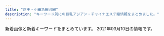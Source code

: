 ```yaml
---
title: "京王・小田急線沿線"
description: "キーワード別にの巨乳アジアン・チャイナエステ嬢情報をまとめました。"
---
```


新着画像と新着キーワードをまとめています。
2021年03月10日の情報です。

<DmmAffiliateIns />
<KeywordTable
  shops={
    [
    {
        "keywords": {},
        "name": "kokoro\u306e\u611b",
        "img_links": [],
        "url": "http://kokochi.iest.info/",
        "station": "\u660e\u5927\u524d\u99c5\u4e2d\u592e\u53e3"
    },
    {
        "keywords": {
            "C": 7
        },
        "img_links": [
            "http://iyashien-est.com/girl/4.jpg",
            "http://iyashien-est.com/girl/16.jpg",
            "http://iyashien-est.com/images/room/photo02.jpg",
            "http://iyashien-est.com/girl/7.jpg",
            "http://iyashien-est.com/images/room/photo04.jpg",
            "http://iyashien-est.com/girl/9.jpg",
            "http://iyashien-est.com/girl/8.jpg",
            "http://iyashien-est.com/girl/2.jpg",
            "http://iyashien-est.com/images/staff.jpg",
            "http://iyashien-est.com/girl/1.jpg",
            "http://iyashien-est.com/girl/5.jpg",
            "http://iyashien-est.com/images/index.jpg",
            "http://iyashien-est.com/images/room/photo01.jpg",
            "http://iyashien-est.com/girl/3.jpg",
            "http://iyashien-est.com/images/capinfo.jpg",
            "http://iyashien-est.com/images/room/photo03.jpg"
        ],
        "url": "http://iyashien-est.com/",
        "station": "\u5e9c\u4e2d\u99c5\u5357\u53e3",
        "name": "\u7652\u3057\u82d1"
    },
    {
        "keywords": {
            "85": 16,
            "C": 8,
            "87": 8,
            "D": 32,
            "F": 16,
            "90": 8,
            "84": 16,
            "83": 8
        },
        "img_links": [
            "http://cure-as.ests.jp/photos/sites/27/2020/06/2020060319010741.jpg",
            "http://cure-as.ests.jp/images/s_link.png",
            "http://cure-as.ests.jp/photos/sites/27/2019/09/2019090515360480.jpg",
            "http://cure-as.ests.jp/images/info.jpg",
            "http://cure-as.ests.jp/photos/sites/27/2019/05/201905161429354.jpg",
            "http://cure-as.ests.jp/images/photo.png",
            "http://cure-as.ests.jp/images/news11.jpg",
            "http://cure-as.ests.jp/images/top1.jpg",
            "http://cure-as.ests.jp/images/s_staff.png",
            "http://cure-as.ests.jp/images/s_reruit.png",
            "http://cure-as.ests.jp/images/news.png",
            "http://cure-as.ests.jp/photos/sites/27/2018/10/2018102015260524.jpg",
            "http://cure-as.ests.jp/images/top.jpg",
            "http://cure-as.ests.jp/images/1.jpg",
            "http://cure-as.ests.jp/photos/sites/27/2019/07/2019070118583389.jpg",
            "http://cure-as.ests.jp/images/2.jpg",
            "http://cure-as.ests.jp/images/mobile.jpg",
            "http://cure-as.ests.jp/photos/sites/27/2019/03/201903261030333.jpg",
            "http://cure-as.ests.jp/photos/sites/27/2019/12/2019122512063341.jpg"
        ],
        "station": "\u4e0b\u9ad8\u4e95\u6238\u99c5\u897f\u53e3",
        "name": "\u30ad\u30e5\u30a2\u30e9\u30b9",
        "url": "http://cure-as.ests.jp/"
    },
    {
        "url": "http://www.niihao.xyz/",
        "keywords": {},
        "name": "\u30cb\u30fc\u30cf\u30aa",
        "station": "\u5e9c\u4e2d\u99c5\u5357\u53e3",
        "img_links": [
            "http://www.niihao.xyz/images/mimi.jpg",
            "http://www.niihao.xyz/psd/off.jpg",
            "http://www.niihao.xyz/images/l-nav-_staff.jpg",
            "http://www.niihao.xyz/images/staff/11.jpg",
            "http://www.niihao.xyz/images/staff/miki.jpeg",
            "http://www.niihao.xyz/images/staff/shazhi.jpg",
            "http://www.niihao.xyz/images/staff/remon.jpg",
            "http://www.niihao.xyz/images/index-yume_02.jpg",
            "http://www.niihao.xyz/images/nav/l-nav-_job.jpg",
            "http://www.niihao.xyz/images/lanmu_07.jpg",
            "http://www.niihao.xyz/images/index-yume_04.jpg",
            "http://www.niihao.xyz/images/4.jpg",
            "http://www.niihao.xyz/images/index-yume_11.jpg",
            "http://www.niihao.xyz/images/lanmu_03.jpg",
            "http://www.niihao.xyz/images/lanmu_06.jpg"
        ]
    },
    {
        "station": "JR\u7a32\u7530\u5824\u99c5",
        "name": "\u30c1\u30e3\u30fc\u30df\u30f3\u30b0",
        "keywords": {},
        "url": "http://inadazutsumi.work/",
        "img_links": [
            "http://inadazutsumi.work/images/g0.jpg",
            "http://inadazutsumi.work/images/mobile.jpg",
            "http://inadazutsumi.work/images/top.jpg",
            "http://inadazutsumi.work/images/g5.jpg",
            "http://inadazutsumi.work/images/tel.jpg",
            "http://inadazutsumi.work/images/zi_staff.png",
            "http://inadazutsumi.work/images/g2.jpg",
            "http://inadazutsumi.work/images/g4.jpg",
            "http://inadazutsumi.work/images/g1.jpg",
            "http://inadazutsumi.work/images/g3.jpg"
        ]
    },
    {
        "station": "\u3064\u3064\u3058\u30f6\u4e18\u99c5\u5317\u53e3",
        "url": "http://relax-esthe.net/",
        "img_links": [
            "http://relax-esthe.net/img/r3.jpg",
            "http://relax-esthe.net/img/cg1.jpg",
            "http://relax-esthe.net/img/t2.jpg",
            "http://relax-esthe.net/img/t3.jpg",
            "http://relax-esthe.net/img/top.png",
            "http://relax-esthe.net/img/cg3.jpg",
            "http://relax-esthe.net/img/r1.jpg",
            "http://relax-esthe.net/img/mx.png",
            "http://relax-esthe.net/img/t5.jpg",
            "http://relax-esthe.net/img/rb.png",
            "http://relax-esthe.net/img/r2.jpg",
            "http://relax-esthe.net/img/t1.jpg",
            "http://relax-esthe.net/img/cg7.jpg",
            "http://relax-esthe.net/img/t4.jpg",
            "http://relax-esthe.net/img/cg2.jpg",
            "http://relax-esthe.net/img/cg10.jpg",
            "http://relax-esthe.net/img/no.png",
            "http://relax-esthe.net/img/cg4.jpg"
        ],
        "name": "\u82b1\u306e\u9999",
        "keywords": {
            "86": 4,
            "88": 1,
            "87": 1
        }
    },
    {
        "name": "come here \u30ea\u30e9\u30af\u30bc\u30fc\u30b7\u30e7\u30f3",
        "img_links": [
            "http://shes-room.ests.jp/photos/sites/28/2020/10/2020100717571670.jpg",
            "http://shes-room.ests.jp/images/room3_l.jpg",
            "http://shes-room.ests.jp/images/tit_face.jpg",
            "http://shes-room.ests.jp/images/link_nav01.jpg",
            "http://shes-room.ests.jp/photos/sites/28/2020/11/2020111612224039.jpg",
            "http://shes-room.ests.jp/images/tit_new.jpg",
            "http://shes-room.ests.jp/photos/sites/28/2020/12/2020122115433089.jpg",
            "http://shes-room.ests.jp/images/room5_l.jpg",
            "http://shes-room.ests.jp/images/link_nav02.jpg",
            "http://shes-room.ests.jp/images/close_eject.png",
            "http://shes-room.ests.jp/photos/sites/28/2020/12/2020120712462037.jpg",
            "http://shes-room.ests.jp/images/link_nav03.jpg",
            "http://shes-room.ests.jp/photos/sites/28/2020/12/202012011125470.jpg",
            "http://shes-room.ests.jp/images/link_nav05.jpg",
            "http://shes-room.ests.jp/images/room1_l.jpg",
            "http://shes-room.ests.jp/images/tit_eject.jpg",
            "http://shes-room.ests.jp/photos/sites/28/2021/02/2021020115594033.jpg",
            "http://shes-room.ests.jp/images/link_nav04.jpg",
            "http://shes-room.ests.jp/images/room4_l.jpg",
            "http://shes-room.ests.jp/photos/sites/28/2020/12/2020122711283243.jpg",
            "http://shes-room.ests.jp/images/img_eject.jpg",
            "http://shes-room.ests.jp/images/top.png",
            "http://shes-room.ests.jp/images/link_nav06.jpg",
            "http://shes-room.ests.jp/photos/sites/28/2021/02/2021021511201284.jpg",
            "http://shes-room.ests.jp/photos/sites/28/2020/10/2020100717571552.jpg",
            "http://shes-room.ests.jp/photos/sites/28/2020/11/2020112612090675.jpg",
            "http://shes-room.ests.jp/images/link_nav07.jpg",
            "http://shes-room.ests.jp/photos/sites/28/2021/02/2021022614145396.jpg",
            "http://shes-room.ests.jp/images/room2_l.jpg",
            "http://shes-room.ests.jp/photos/sites/28/2020/11/2020111110271328.jpg",
            "http://shes-room.ests.jp/photos/sites/28/2020/10/202010071757145.jpg",
            "http://shes-room.ests.jp/photos/sites/28/2020/10/2020101016222167.jpg",
            "http://shes-room.ests.jp/images/btn_eject.jpg",
            "http://shes-room.ests.jp/images/sp_top.jpg",
            "http://shes-room.ests.jp/photos/sites/28/2021/02/2021020116004176.jpg",
            "http://shes-room.ests.jp/photos/sites/28/2021/03/2021030315242120.jpg",
            "http://shes-room.ests.jp/photos/sites/28/2020/10/2020100717571635.jpg",
            "http://shes-room.ests.jp/images/room6_l.jpg",
            "http://shes-room.ests.jp/photos/sites/28/2020/10/2020101614244874.jpg"
        ],
        "keywords": {
            "85": 74,
            "C": 78,
            "86": 48,
            "87": 60,
            "D": 158,
            "88": 12,
            "E": 24
        },
        "url": "http://shes-room.ests.jp/",
        "station": "\u9ad8\u5e61\u4e0d\u52d5\u99c5"
    },
    {
        "img_links": [
            "http://gakuen.iest.info/images/g17.jpg",
            "http://gakuen.iest.info/photos/sites/2/2020/02/2020022712294123.jpg",
            "http://gakuen.iest.info/images/info.jpg",
            "http://gakuen.iest.info/photos/sites/2/2018/12/2018122016365886.jpg",
            "http://gakuen.iest.info/photos/sites/2/2020/03/2020031917023498.jpg",
            "http://gakuen.iest.info/images/news1.jpg",
            "http://gakuen.iest.info/images/2.jpg",
            "http://gakuen.iest.info/photos/sites/2/2019/04/2019042412405867.jpg",
            "http://gakuen.iest.info/photos/sites/2/2020/01/2020012313115328.jpg",
            "http://gakuen.iest.info/images/s_link.jpg",
            "http://gakuen.iest.info/photos/sites/2/2018/12/2018120914092113.jpg",
            "http://gakuen.iest.info/photos/sites/2/2020/07/2020072016533176.jpg",
            "http://gakuen.iest.info/photos/sites/2/2018/12/2018122016370328.jpg",
            "http://gakuen.iest.info/photos/sites/2/2020/03/2020030612170589.jpg",
            "http://gakuen.iest.info/photos/sites/2/2019/03/2019030516090063.jpg",
            "http://gakuen.iest.info/photos/sites/2/2019/09/2019091711325670.jpg",
            "http://gakuen.iest.info/photos/sites/2/2019/02/2019022817325825.jpg",
            "http://gakuen.iest.info/photos/sites/2/2020/04/202004131442543.jpg",
            "http://gakuen.iest.info/images/g14.jpg",
            "http://gakuen.iest.info/images/g11.jpg",
            "http://gakuen.iest.info/photos/sites/2/2021/01/2021011710180186.jpg",
            "http://gakuen.iest.info/photos/sites/2/2020/01/2020012313114295.jpg",
            "http://gakuen.iest.info/photos/sites/2/2020/01/202001201156212.jpg",
            "http://gakuen.iest.info/photos/sites/2/2020/01/2020011113280929.jpg",
            "http://gakuen.iest.info/images/staff_bj3.jpg",
            "http://gakuen.iest.info/photos/sites/2/2019/12/2019122012395148.jpg",
            "http://gakuen.iest.info/photos/sites/2/2021/01/2021011710180345.jpg",
            "http://gakuen.iest.info/photos/sites/2/2020/03/2020031710530298.jpg",
            "http://gakuen.iest.info/images/mobile.jpg",
            "http://gakuen.iest.info/photos/sites/2/2018/12/2018122016370867.jpg",
            "http://gakuen.iest.info/photos/sites/2/2020/03/2020031710530315.jpg",
            "http://gakuen.iest.info/photos/sites/2/2020/05/2020052119024816.jpg",
            "http://gakuen.iest.info/images/pick.jpg",
            "http://gakuen.iest.info/images/g1.jpg",
            "http://gakuen.iest.info/images/dairy1.jpg",
            "http://gakuen.iest.info/photos/sites/2/2019/08/2019081415474742.jpg",
            "http://gakuen.iest.info/images/g7.jpg",
            "http://gakuen.iest.info/images/g13.jpg",
            "http://gakuen.iest.info/photos/sites/2/2020/05/2020050117553339.jpg",
            "http://gakuen.iest.info/images/top.jpg",
            "http://gakuen.iest.info/photos/sites/2/2020/01/2020011414544936.jpg",
            "http://gakuen.iest.info/images/g3.jpg",
            "http://gakuen.iest.info/photos/sites/2/2020/07/2020073112251978.jpg",
            "http://gakuen.iest.info/photos/sites/2/2020/12/2020121712262192.jpg",
            "http://gakuen.iest.info/photos/sites/2/2019/05/2019050913134067.jpg",
            "http://gakuen.iest.info/photos/sites/2/2020/12/2020120714105839.jpg",
            "http://gakuen.iest.info/images/g10.jpg",
            "http://gakuen.iest.info/photos/sites/2/2021/03/2021030315013351.jpg",
            "http://gakuen.iest.info/photos/sites/2/2020/02/202002181030244.jpg",
            "http://gakuen.iest.info/photos/sites/2/2019/03/2019033017261438.jpg",
            "http://gakuen.iest.info/photos/sites/2/2020/04/2020042017530271.jpg",
            "http://gakuen.iest.info/photos/sites/2/2020/03/202003121411072.jpg",
            "http://gakuen.iest.info/photos/sites/2/2019/07/2019070814045162.jpg",
            "http://gakuen.iest.info/images/1.jpg",
            "http://gakuen.iest.info/photos/sites/2/2020/01/2020012313114828.jpg",
            "http://gakuen.iest.info/images/g15.jpg",
            "http://gakuen.iest.info/photos/sites/2/2020/02/202002061519106.jpg",
            "http://gakuen.iest.info/images/g16.jpg",
            "http://gakuen.iest.info/images/g2.jpg",
            "http://gakuen.iest.info/photos/sites/2/2020/03/2020032310123163.jpg",
            "http://gakuen.iest.info/photos/sites/2/2020/04/2020042017530931.jpg",
            "http://gakuen.iest.info/photos/sites/2/2020/04/2020040617563893.jpg",
            "http://gakuen.iest.info/photos/sites/2/2020/01/2020012918400879.jpg",
            "http://gakuen.iest.info/photos/sites/2/2020/05/202005211902408.jpg",
            "http://gakuen.iest.info/photos/sites/2/2020/02/202002181926092.jpg",
            "http://gakuen.iest.info/images/s_staff.jpg",
            "http://gakuen.iest.info/photos/sites/2/2021/02/2021020213584868.jpg",
            "http://gakuen.iest.info/photos/sites/2/2020/06/2020061616280157.jpg",
            "http://gakuen.iest.info/images/staff0.jpg",
            "http://gakuen.iest.info/images/s_cosplay.jpg",
            "http://gakuen.iest.info/photos/sites/2/2021/01/2021011710180481.jpg",
            "http://gakuen.iest.info/photos/sites/2/2020/02/2020021810301874.jpg",
            "http://gakuen.iest.info/photos/sites/2/2020/09/2020093013013880.jpg",
            "http://gakuen.iest.info/photos/sites/2/2021/01/2021013015404587.jpg",
            "http://gakuen.iest.info/photos/sites/2/2019/03/2019032815331529.jpg",
            "http://gakuen.iest.info/images/info2.jpg",
            "http://gakuen.iest.info/photos/sites/2/2020/02/2020021810302988.jpg",
            "http://gakuen.iest.info/photos/sites/2/2020/03/2020032315452568.jpg"
        ],
        "keywords": {},
        "name": "\u30de\u30fc\u30e1\u30a4\u30c9",
        "url": "http://gakuen.iest.info/",
        "station": "\u8056\u8e5f\u685c\u30b1\u4e18\u99c5\u897f\u53e3"
    },
    {
        "keywords": {
            "91": 4,
            "C": 8,
            "D": 28,
            "86": 8,
            "88": 8,
            "F": 4,
            "\u80f8": 1,
            "87": 20
        },
        "name": "New\u30b9\u30bf\u30a4\u30eb\u30e1\u30f3\u30ba\u30a8\u30b9\u30c6",
        "station": "\u5343\u6b73\u70cf\u5c71\u99c5\u5317\u53e3",
        "img_links": [
            "http://www.newstyle.esjp.info/files/003-02.jpg",
            "http://www.newstyle.esjp.info/files/010.jpg",
            "http://www.newstyle.esjp.info/files/007-02.jpg",
            "http://www.newstyle.esjp.info/files/004-02.jpg",
            "http://www.newstyle.esjp.info/files/006.jpg",
            "http://www.newstyle.esjp.info/files/005-02.jpg",
            "http://www.newstyle.esjp.info/images/btn2.png",
            "http://www.newstyle.esjp.info/files/003.jpg",
            "http://www.newstyle.esjp.info/images/icon_tel.png",
            "http://www.newstyle.esjp.info/images/icon_top.png",
            "http://www.newstyle.esjp.info/files/006-02.jpg",
            "http://www.newstyle.esjp.info/files/004.jpg",
            "http://www.newstyle.esjp.info/images/index_sm.png",
            "http://www.newstyle.esjp.info/files/010-02.jpg",
            "http://www.newstyle.esjp.info/files/001-02.jpg",
            "http://www.newstyle.esjp.info/files/008-02.jpg",
            "http://www.newstyle.esjp.info/images/icon_info.png",
            "http://www.newstyle.esjp.info/files/002.jpg",
            "http://www.newstyle.esjp.info/files/007.jpg",
            "http://www.newstyle.esjp.info/files/002-02.jpg",
            "http://www.newstyle.esjp.info/files/001.jpg",
            "http://www.newstyle.esjp.info/images/mainImg_sub.jpg",
            "http://www.newstyle.esjp.info/files/009.jpg",
            "http://www.newstyle.esjp.info/files/008.jpg",
            "http://www.newstyle.esjp.info/files/005.jpg",
            "http://www.newstyle.esjp.info/files/009-02.jpg",
            "http://www.newstyle.esjp.info/images/icon_staff.png"
        ],
        "url": "http://www.newstyle.esjp.info/"
    },
    {
        "station": "\u8abf\u5e03\u99c5\u6771\u53e3",
        "img_links": [
            "http://hime.abnavi.info/photos/sites/54/2020/10/2020100313192397.jpg",
            "http://hime.abnavi.info/images/themes/pink/r3.jpg",
            "http://hime.abnavi.info/photos/sites/54/2021/01/2021010913515344.jpg",
            "http://hime.abnavi.info/images/themes/pink/s_newface.png",
            "http://hime.abnavi.info/photos/sites/54/2020/06/202006161819212.jpg",
            "http://hime.abnavi.info/images/room4.jpg",
            "http://hime.abnavi.info/images/themes/pink/mobile.jpg",
            "http://hime.abnavi.info/photos/sites/54/2020/09/2020092210315456.jpg",
            "http://hime.abnavi.info/images/room3.jpg",
            "http://hime.abnavi.info/images/themes/pink/s_news.png",
            "http://hime.abnavi.info/images/themes/pink/s_ranking.png",
            "http://hime.abnavi.info/photos/sites/54/2020/06/2020061618191940.jpg",
            "http://hime.abnavi.info/photos/sites/54/2020/11/2020112316253050.jpg",
            "http://hime.abnavi.info/photos/sites/54/2020/12/2020121117390772.jpg",
            "http://hime.abnavi.info/images/themes/pink/no2.png",
            "http://hime.abnavi.info/photos/sites/54/2020/06/2020061618192035.jpg",
            "http://hime.abnavi.info/images/themes/pink/no1.png",
            "http://hime.abnavi.info/photos/sites/54/2021/01/2021012218333253.jpg",
            "http://hime.abnavi.info/images/themes/pink/s_staff.png",
            "http://hime.abnavi.info/photos/sites/54/2020/06/2020063010152370.jpg",
            "http://hime.abnavi.info/images/room2.jpg",
            "http://hime.abnavi.info/images/themes/pink/s_link.png",
            "http://hime.abnavi.info/photos/sites/54/2021/02/2021020811341495.jpg",
            "http://hime.abnavi.info/images/themes/pink/s_pickup.png",
            "http://hime.abnavi.info/images/themes/pink/line.png",
            "http://hime.abnavi.info/images/room1.jpg",
            "http://hime.abnavi.info/photos/sites/54/2020/09/2020090217315938.jpg"
        ],
        "name": "\u59eb",
        "url": "http://hime.abnavi.info/",
        "keywords": {
            "87": 4,
            "D": 44,
            "85": 12,
            "84": 4,
            "86": 24,
            "C": 24,
            "83": 4
        }
    },
    {
        "name": "\u7d4c\u7d61\u5802",
        "img_links": [
            "http://noborito-garden.net/images/room3.jpg",
            "http://noborito-garden.net/images/girl-z2.jpg",
            "http://noborito-garden.net/images/movie.jpg",
            "http://noborito-garden.net/images/staff1.jpg",
            "http://noborito-garden.net/images/s_staff.jpg",
            "http://noborito-garden.net/images/room2.jpg",
            "http://noborito-garden.net/images/staff3.jpg",
            "http://noborito-garden.net/images/nei_bj2.jpg",
            "http://noborito-garden.net/images/staff2.jpg",
            "http://noborito-garden.net/images/girl-z1.jpg",
            "http://noborito-garden.net/images/s_news.jpg",
            "http://noborito-garden.net/images/tel.jpg",
            "http://noborito-garden.net/images/s_chedule.jpg",
            "http://noborito-garden.net/images/room1.jpg",
            "http://noborito-garden.net/images/mobile.jpg",
            "http://noborito-garden.net/images/room4.jpg",
            "http://noborito-garden.net/images/staff4.jpg",
            "http://noborito-garden.net/images/staff0.jpg",
            "http://noborito-garden.net/images/s_link.jpg"
        ],
        "url": "http://noborito-garden.net/",
        "station": "\u6885\u30f6\u4e18\u99c5",
        "keywords": {
            "C": 23,
            "86": 10
        }
    },
    {
        "name": "A\u30b7\u30fc\u30ba",
        "station": "\u8abf\u5e03\u99c5\u6771\u53e3",
        "img_links": [
            "http://esthe-massage.blue/images/blog_002.png",
            "http://esthe-massage.blue/images/home_002.png",
            "http://esthe-massage.blue/images/cg02.jpg",
            "http://esthe-massage.blue/images/clear.png",
            "http://esthe-massage.blue/images/header3.png",
            "http://esthe-massage.blue/images/info.png",
            "http://esthe-massage.blue/images/esthe3.jpg",
            "http://esthe-massage.blue/images/staff.png",
            "http://esthe-massage.blue/images/friend.png",
            "http://esthe-massage.blue/images/acc.jpg",
            "http://esthe-massage.blue/images/link.png",
            "http://esthe-massage.blue/images/main-sp.jpg",
            "http://esthe-massage.blue/images/home.png",
            "http://esthe-massage.blue/images/gallery.png",
            "http://esthe-massage.blue/images/cg01.jpg",
            "http://esthe-massage.blue/images/main1.jpg",
            "http://esthe-massage.blue/images/cg05.jpg",
            "http://esthe-massage.blue/images/cg04.jpg",
            "http://esthe-massage.blue/images/esthe1.jpg",
            "http://esthe-massage.blue/images/cg03.jpg",
            "http://esthe-massage.blue/images/esthe2.jpg"
        ],
        "url": "http://esthe-massage.blue/",
        "keywords": {
            "86": 30
        }
    },
    {
        "img_links": [
            "https://hobo100per.jpn.vin/images/1.png",
            "https://hobo100per.jpn.vin/images/top.png",
            "https://hobo100per.jpn.vin/photos/sites/64/2020/12/2020120204102727.jpg",
            "https://hobo100per.jpn.vin/photos/sites/64/2021/02/2021021405253880.jpg",
            "https://hobo100per.jpn.vin/images/s_topics.jpg",
            "https://hobo100per.jpn.vin/images/news_bj3.jpg",
            "https://hobo100per.jpn.vin/photos/sites/64/2021/01/202101160211441.jpg",
            "https://hobo100per.jpn.vin/images/room4.jpg",
            "https://hobo100per.jpn.vin/images/s_link.jpg",
            "https://hobo100per.jpn.vin/images/room3.jpg",
            "https://hobo100per.jpn.vin/images/mobile.jpg",
            "https://hobo100per.jpn.vin/photos/sites/64/2020/10/2020102607255738.jpg",
            "https://hobo100per.jpn.vin/photos/sites/64/2020/10/2020102607255898.jpg",
            "https://hobo100per.jpn.vin/images/room1.jpg",
            "https://hobo100per.jpn.vin/images/s_face.jpg",
            "https://hobo100per.jpn.vin/images/room2.jpg",
            "https://hobo100per.jpn.vin/images/s_staff.jpg",
            "https://hobo100per.jpn.vin/photos/sites/64/2020/11/2020111302073452.jpg",
            "https://hobo100per.jpn.vin/images/face_bj2.jpg",
            "https://hobo100per.jpn.vin/images/end.png",
            "https://hobo100per.jpn.vin/photos/sites/64/2021/02/2021022309221643.jpg",
            "https://hobo100per.jpn.vin/photos/sites/64/2020/10/2020102607255627.jpg",
            "https://hobo100per.jpn.vin/photos/sites/64/2021/02/2021020403220683.jpg",
            "https://hobo100per.jpn.vin/images/news_bj1.jpg",
            "https://hobo100per.jpn.vin/photos/sites/64/2020/10/2020102607255792.jpg"
        ],
        "station": "\u5343\u6b73\u70cf\u5c71\u99c5\u5317\u53e3",
        "keywords": {
            "C": 42,
            "87": 60,
            "84": 60,
            "85": 30,
            "D": 135
        },
        "url": "https://hobo100per.jpn.vin/",
        "name": "\u307b\u307c100%"
    },
    {
        "img_links": [
            "http://www.fruit-4.xyz/templets/default/picture/rec1.png",
            "http://www.fruit-4.xyz/uploads/allimg/180801/1-1PP1091925J2.jpg",
            "http://www.fruit-4.xyz/uploads/200806/1-200P6154349D7.jpg",
            "http://www.fruit-4.xyz/uploads/210128/1-21012Q34111S7.jpg",
            "http://www.fruit-4.xyz/uploads/190906/1-1ZZ6125JU21.jpg",
            "http://www.fruit-4.xyz/templets/default/picture/news.jpg",
            "http://www.fruit-4.xyz/uploads/190906/1-1ZZ6125T4451.jpg",
            "http://www.fruit-4.xyz/uploads/180731/1-1PI1144544558.jpg",
            "http://www.fruit-4.xyz/uploads/200806/1-200P6154303L6.jpg",
            "http://www.fruit-4.xyz/uploads/201104/1-201104123F0148.jpg",
            "http://www.fruit-4.xyz/templets/default/picture/interior_t.jpg",
            "http://www.fruit-4.xyz/uploads/190906/1-1ZZ613114IH.png",
            "http://www.fruit-4.xyz/templets/default/picture/head.jpg",
            "http://www.fruit-4.xyz/templets/default/picture/int1.png",
            "http://www.fruit-4.xyz/uploads/200904/1-200Z4141523208.jpg",
            "http://www.fruit-4.xyz/uploads/allimg/180731/1-1PI1145244194.jpg",
            "http://www.fruit-4.xyz/uploads/201218/1-20121Q60321957.jpg",
            "http://www.fruit-4.xyz/uploads/190906/1-1ZZ612592T24.jpg",
            "http://www.fruit-4.xyz/uploads/190906/1-1ZZ6130R3594.jpg",
            "http://www.fruit-4.xyz/uploads/201016/1-201016155P5605.jpg",
            "http://www.fruit-4.xyz/uploads/200806/1-200P6154212B0.jpg",
            "http://www.fruit-4.xyz/uploads/201110/1-20111014043J00.jpg",
            "http://www.fruit-4.xyz/templets/default/picture/tt.jpg",
            "http://www.fruit-4.xyz/templets/default/picture/staff_t.jpg"
        ],
        "name": "Artemis \u6708\u306e\u5973\u795e",
        "keywords": {
            "D": 27,
            "85": 9,
            "\u80f8": 9,
            "87": 9,
            "86": 9
        },
        "station": "\u5e9c\u4e2d\u99c5\u5317\u53e3",
        "url": "http://www.fruit-4.xyz/"
    },
    {
        "keywords": {
            "88": 6,
            "86": 19,
            "D": 30,
            "87": 3,
            "83": 6,
            "E": 7,
            "85": 13,
            "C": 14,
            "84": 13
        },
        "url": "http://est-massage.xyz/",
        "name": "Oasis\uff5e\u30aa\u30a2\u30b7\u30b9\uff5e",
        "img_links": [
            "http://est-massage.xyz/images/cg102.jpg",
            "http://est-massage.xyz/images/cg03.jpg",
            "http://est-massage.xyz/images/cg10.jpg",
            "http://est-massage.xyz/images/cg181.jpg",
            "http://est-massage.xyz/images/cg01.jpg",
            "http://est-massage.xyz/images/cg031.jpg",
            "http://est-massage.xyz/images/cg182.jpg",
            "http://est-massage.xyz/images/cg111.jpg",
            "http://est-massage.xyz/images/foot_tel.png",
            "http://est-massage.xyz/images/cg052.jpg",
            "http://est-massage.xyz/images/cg09.jpg",
            "http://est-massage.xyz/images/cg15.jpg",
            "http://est-massage.xyz/images/cg05.jpg",
            "http://est-massage.xyz/images/cg101.jpg",
            "http://est-massage.xyz/images/cg08.jpg",
            "http://est-massage.xyz/images/sy1.jpg",
            "http://est-massage.xyz/images/cg072.jpg",
            "http://est-massage.xyz/images/cg071.jpg",
            "http://est-massage.xyz/images/cg051.jpg",
            "http://est-massage.xyz/images/cg062.jpg",
            "http://est-massage.xyz/images/bn01.jpg",
            "http://est-massage.xyz/images/head_tell2.png",
            "http://est-massage.xyz/images/cg021.jpg",
            "http://est-massage.xyz/images/r1.jpg",
            "http://est-massage.xyz/images/cg032.jpg",
            "http://est-massage.xyz/images/cg061.jpg",
            "http://est-massage.xyz/images/cg19.jpg",
            "http://est-massage.xyz/images/cg161.jpg",
            "http://est-massage.xyz/images/200_40.png",
            "http://est-massage.xyz/images/cg022.jpg",
            "http://est-massage.xyz/images/468_60.png",
            "http://est-massage.xyz/images/250_50.png",
            "http://est-massage.xyz/images/cg04.jpg",
            "http://est-massage.xyz/images/88_31.png",
            "http://est-massage.xyz/images/side_tel.png",
            "http://est-massage.xyz/images/bn03.jpg",
            "http://est-massage.xyz/images/r3.jpg",
            "http://est-massage.xyz/images/cg18.jpg",
            "http://est-massage.xyz/images/cg081.jpg",
            "http://est-massage.xyz/images/cg191.jpg",
            "http://est-massage.xyz/images/cg12.jpg",
            "http://est-massage.xyz/images/cg07.jpg",
            "http://est-massage.xyz/images/cg082.jpg",
            "http://est-massage.xyz/images/cg011.jpg",
            "http://est-massage.xyz/images/bn02.jpg",
            "http://est-massage.xyz/images/sy2.jpg",
            "http://est-massage.xyz/images/head_tell.png",
            "http://est-massage.xyz/images/r2.jpg",
            "http://est-massage.xyz/images/cg16.jpg",
            "http://est-massage.xyz/images/cg041.jpg",
            "http://est-massage.xyz/images/ncg.jpg",
            "http://est-massage.xyz/images/cg11.jpg",
            "http://est-massage.xyz/images/cg02.jpg",
            "http://est-massage.xyz/images/cg06.jpg",
            "http://est-massage.xyz/images/cg17.jpg"
        ],
        "station": "\u7b39\u585a\u99c5\u5317\u53e3"
    },
    {
        "station": "\u5343\u6b73\u8239\u6a4b\u99c5\u5357\u53e3",
        "url": "http://arm-rlx.com/",
        "name": "\u308d\u3046\u307e\u3093",
        "img_links": [
            "http://arm-rlx.com/staff/miyuki/01mb.jpg",
            "http://arm-rlx.com/img/ttl_mobile.png",
            "http://arm-rlx.com/staff/riri/01mb.jpg",
            "http://arm-rlx.com/i/files/homeimg.jpg",
            "http://arm-rlx.com/pic/topimg2.jpg",
            "http://arm-rlx.com/staff/nana/01.jpg",
            "http://arm-rlx.com/staff/koko/01mb.jpg",
            "http://arm-rlx.com/staff/koko/01.jpg",
            "http://arm-rlx.com/staff/nana/01mb.jpg",
            "http://arm-rlx.com/img/shop/msg04.jpg",
            "http://arm-rlx.com/staff/saya/01.jpg",
            "http://arm-rlx.com/img/ttl_staff.png",
            "http://arm-rlx.com/pic/topimg1.jpg",
            "http://arm-rlx.com/img/shop/msg03.jpg",
            "http://arm-rlx.com/img/mline.png",
            "http://arm-rlx.com/staff/riri/01.jpg",
            "http://arm-rlx.com/staff/miyuki/01.jpg",
            "http://arm-rlx.com/pic/topimg3.jpg",
            "http://arm-rlx.com/img/shop/msg01.jpg",
            "http://arm-rlx.com/img/shop/msg02.jpg",
            "http://arm-rlx.com/staff/miho/01.jpg",
            "http://arm-rlx.com/img/fline.png",
            "http://arm-rlx.com/staff/saya/01mb.jpg",
            "http://arm-rlx.com/staff/miho/01mb.jpg",
            "http://arm-rlx.com/pic/head.jpg"
        ],
        "keywords": {
            "C": 15
        }
    },
    {
        "url": "http://www.junten-massage.com/",
        "img_links": [
            "http://www.junten-massage.com/img/ttl_info.png",
            "http://www.junten-massage.com/img/btn_side_mobile.jpg",
            "http://www.junten-massage.com/files/004-02.jpg",
            "http://www.junten-massage.com/img/ttl_news.png",
            "http://www.junten-massage.com/files/003-02.jpg",
            "http://www.junten-massage.com/files/005.jpg",
            "http://www.junten-massage.com/files/001-02.jpg",
            "http://www.junten-massage.com/files/001.jpg",
            "http://www.junten-massage.com/files/002.jpg",
            "http://www.junten-massage.com/img/goback.jpg",
            "http://www.junten-massage.com/img/btn_blog.png",
            "http://www.junten-massage.com/img/pickup.jpg",
            "http://www.junten-massage.com/files/004.jpg",
            "http://www.junten-massage.com/files/002-02.jpg",
            "http://www.junten-massage.com/files/005-02.jpg",
            "http://www.junten-massage.com/files/003.jpg",
            "http://www.junten-massage.com/img/tel.png"
        ],
        "keywords": {
            "87": 4,
            "C": 17,
            "88": 4,
            "D": 6,
            "85": 2
        },
        "name": "\u9806\u5929",
        "station": "\u5e9c\u4e2d\u99c5\u5317\u53e3"
    },
    {
        "img_links": [
            "http://massage-est.xyz/images/cg04.jpg",
            "http://massage-est.xyz/images/cg061.jpg",
            "http://massage-est.xyz/images/cg09.jpg",
            "http://massage-est.xyz/images/cg081.jpg",
            "http://massage-est.xyz/images/cg01.jpg",
            "http://massage-est.xyz/images/spacer900x360.png",
            "http://massage-est.xyz/images/cg08.jpg",
            "http://massage-est.xyz/images/top.png",
            "http://massage-est.xyz/images/cg06.jpg",
            "http://massage-est.xyz/images/top2.png",
            "http://massage-est.xyz/images/cg11.jpg",
            "http://massage-est.xyz/images/sys.jpg",
            "http://massage-est.xyz/images/cg12.jpg",
            "http://massage-est.xyz/images/cg021.jpg",
            "http://massage-est.xyz/images/cg10.jpg",
            "http://massage-est.xyz/images/cg051.jpg",
            "http://massage-est.xyz/images/cg071.jpg",
            "http://massage-est.xyz/images/cg031.jpg",
            "http://massage-est.xyz/images/cg011.jpg",
            "http://massage-est.xyz/images/cg02.jpg",
            "http://massage-est.xyz/images/cg05.jpg",
            "http://massage-est.xyz/images/cg03.jpg",
            "http://massage-est.xyz/images/cg091.jpg",
            "http://massage-est.xyz/images/up_100_1_0.jpg",
            "http://massage-est.xyz/images/cg07.jpg",
            "http://massage-est.xyz/images/spacer300x450.png",
            "http://massage-est.xyz/images/qr.jpg"
        ],
        "keywords": {
            "D": 80,
            "E": 16,
            "86": 96
        },
        "url": "http://massage-est.xyz/",
        "name": "\u6df1\u4e95\u6c37\u306e\u56fd",
        "station": "\u5343\u6b73\u70cf\u5c71\u99c5\u5317\u53e3"
    },
    {
        "url": "http://www.fuwa.work/",
        "name": "Olive \uff5e\u30aa\u30ea\u30fc\u30d6\uff5e",
        "station": "\u5e9c\u4e2d\u99c5\u5317\u53e3",
        "keywords": {},
        "img_links": [
            "http://www.fuwa.work/images/sys4.png",
            "http://www.fuwa.work/images/int2.png",
            "http://www.fuwa.work/staff/nana.jpg",
            "http://www.fuwa.work/img/anata1.jpg",
            "http://www.fuwa.work/images/sys1.jpg",
            "http://www.fuwa.work/images/sys2.jpg",
            "http://www.fuwa.work/staff/anata.jpg",
            "http://www.fuwa.work/images/rec.jpg",
            "http://www.fuwa.work/images/line.png",
            "http://www.fuwa.work/images/head.jpg",
            "http://www.fuwa.work/img/moe1.jpg",
            "http://www.fuwa.work/img/nana1.jpg",
            "http://www.fuwa.work/images/news.jpg",
            "http://www.fuwa.work/staff/moe.jpg",
            "http://www.fuwa.work/img/nana2.jpg",
            "http://www.fuwa.work/images/staff_t.png",
            "http://www.fuwa.work/staff/mimi.jpg",
            "http://www.fuwa.work/img/mimi1.jpg",
            "http://www.fuwa.work/images/mobile.jpg",
            "http://www.fuwa.work/img/moe2.jpg",
            "http://www.fuwa.work/images/sys3.jpg",
            "http://www.fuwa.work/images/int1.png",
            "http://www.fuwa.work/images/info.png",
            "http://www.fuwa.work/images/interior_t.png"
        ]
    },
    {
        "name": "37\u2103",
        "img_links": [
            "http://37.esnavi.work/tel.jpg",
            "http://37.esnavi.work/2/uploadimg/1587726066.jpg",
            "http://37.esnavi.work/service1.jpg",
            "http://37.esnavi.work/s_pick.jpg",
            "http://37.esnavi.work/2/uploadimg/1609226185.jpg",
            "http://37.esnavi.work/s_staff.png",
            "http://37.esnavi.work/room2.jpg",
            "http://37.esnavi.work/2/uploadimg/1589374736.jpg",
            "http://37.esnavi.work/service2.jpg",
            "http://37.esnavi.work/info.jpg",
            "http://37.esnavi.work/service3.jpg",
            "http://37.esnavi.work/2/uploadimg/1610956377.jpg",
            "http://37.esnavi.work/2/uploadimg/1599391670.jpg",
            "http://37.esnavi.work/nbj3.jpg",
            "http://37.esnavi.work/s_news.jpg",
            "http://37.esnavi.work/service4.jpg",
            "http://37.esnavi.work/2/uploadimg/1599474468.jpg",
            "http://37.esnavi.work/2/uploadimg/1586429606.jpg",
            "http://37.esnavi.work/top.png",
            "http://37.esnavi.work/room4.jpg",
            "http://37.esnavi.work/2/uploadimg/1609226359.jpg",
            "http://37.esnavi.work/acc.jpg",
            "http://37.esnavi.work/2/uploadimg/1602659461.jpg",
            "http://37.esnavi.work/room1.jpg",
            "http://37.esnavi.work/room3.jpg",
            "http://37.esnavi.work/2/uploadimg/1586429676.jpg"
        ],
        "keywords": {
            "D": 6,
            "C": 8,
            "G": 2,
            "87": 2,
            "84": 2,
            "98": 2,
            "86": 8,
            "83": 6
        },
        "url": "http://37.esnavi.work/",
        "station": "\u5e61\u30f6\u8c37\u99c5"
    },
    {
        "keywords": {
            "D": 6,
            "C": 11,
            "87": 4,
            "86": 2
        },
        "img_links": [
            "http://www.miyabi.esturl.com/images/infoSlide01.jpg",
            "http://www.miyabi.esturl.com/files/002-02.jpg",
            "http://www.miyabi.esturl.com/files/003-02.jpg",
            "http://www.miyabi.esturl.com/files/001.jpg",
            "http://www.miyabi.esturl.com/images/coverParts.png",
            "http://www.miyabi.esturl.com/files/002-03.jpg",
            "http://www.miyabi.esturl.com/files/001-03.jpg",
            "http://www.miyabi.esturl.com/files/001-02.jpg",
            "http://www.miyabi.esturl.com/images/backlistbtn.png",
            "http://www.miyabi.esturl.com/files/003.jpg",
            "http://www.miyabi.esturl.com/files/002.jpg",
            "http://www.miyabi.esturl.com/images/attention.png",
            "http://www.miyabi.esturl.com/files/003-03.jpg"
        ],
        "url": "http://www.miyabi.esturl.com/",
        "name": "\u96c5",
        "station": "\u4eac\u738b\u6c38\u5c71\u99c5\u5317\u53e3"
    },
    {
        "keywords": {
            "E": 1,
            "D": 31,
            "C": 5
        },
        "name": "Dear",
        "url": "https://dear.ests.jp/",
        "img_links": [
            "https://dear.ests.jp/images/link2.jpg",
            "https://dear.ests.jp/photos/sites/49/2020/11/202011232237522.jpeg",
            "https://dear.ests.jp/images/info2.jpg",
            "https://dear.ests.jp/photos/sites/49/2020/10/2020102923214596.jpeg",
            "https://dear.ests.jp/photos/sites/49/2021/03/2021030422390485.jpeg",
            "https://dear.ests.jp/images/s_staff.jpg",
            "https://dear.ests.jp/images/amore.jpg",
            "https://dear.ests.jp/photos/sites/49/2021/03/2021030814195868.jpeg",
            "https://dear.ests.jp/photos/sites/49/2021/02/2021022510403170.jpeg",
            "https://dear.ests.jp/images/bj1.jpg",
            "https://dear.ests.jp/photos/sites/49/2020/06/2020062215583977.jpeg",
            "https://dear.ests.jp/images/paypay.jpg",
            "https://dear.ests.jp/photos/sites/49/2021/03/2021030910275770.jpeg",
            "https://dear.ests.jp/photos/sites/49/2020/12/2020122723283372.jpeg",
            "https://dear.ests.jp/photos/sites/49/2020/12/2020121118111051.jpeg",
            "https://dear.ests.jp/photos/sites/49/2021/02/2021022412534088.jpeg",
            "https://dear.ests.jp/images/s_info.jpg",
            "https://dear.ests.jp/photos/sites/49/2020/10/2020102600221155.jpeg",
            "https://dear.ests.jp/images/bj3.jpg",
            "https://dear.ests.jp/images/top.jpg",
            "https://dear.ests.jp/images/1.jpg",
            "https://dear.ests.jp/photos/sites/49/2021/01/202101140010558.jpeg",
            "https://dear.ests.jp/photos/sites/49/2021/01/2021011617344787.jpeg",
            "https://dear.ests.jp/images/member.jpg",
            "https://dear.ests.jp/photos/sites/49/2021/03/2021030914355671.jpeg",
            "https://esta-kanto.com/img/kanto/esta-200_40.jpg",
            "https://dear.ests.jp/images/s_link.jpg",
            "https://dear.ests.jp/photos/sites/49/2020/11/2020111212311933.jpeg"
        ],
        "station": "\u5e9c\u4e2d\u99c5"
    },
    {
        "keywords": {
            "\u30bb\u30af\u30b7\u30fc": 15
        },
        "url": "http://www.sexy.masg.info/",
        "name": "\u30bb\u30af\u30b7\u30fc\u30ac\u30fc\u30eb",
        "station": "\u3064\u3064\u3058\u30f6\u4e18\u99c5\u5357\u53e3",
        "img_links": [
            "http://www.sexy.masg.info/files/008.jpg",
            "http://www.sexy.masg.info/images/nav-002.png",
            "http://www.sexy.masg.info/photo_news/upimg/493326045a7e871c0d_0.jpg",
            "http://www.sexy.masg.info/images/top01.png",
            "http://www.sexy.masg.info/files/007.jpg",
            "http://www.sexy.masg.info/files/004.jpg",
            "http://www.sexy.masg.info/images/osusume01.png",
            "http://www.sexy.masg.info/photo_news/upimg/40607602dce22ec341_0.jpg",
            "http://www.sexy.masg.info/photo_news/upimg/38523600fbcadb7a96_1.jpg",
            "http://www.sexy.masg.info/photo_news/upimg/108215f82f974a7fed_0.jpg",
            "http://www.sexy.masg.info/images/nav-004.png",
            "http://www.sexy.masg.info/files/003.jpg",
            "http://www.sexy.masg.info/images/nav-003.png",
            "http://www.sexy.masg.info/images/tel.png",
            "http://www.sexy.masg.info/images/nav-006.png",
            "http://www.sexy.masg.info/photo_news/upimg/38523600fbcadb7a96_0.jpg",
            "http://www.sexy.masg.info/photo_news/upimg/137665ff7d57f3cf91_0.jpg",
            "http://www.sexy.masg.info/images/nav-001.png",
            "http://www.sexy.masg.info/photo_news/upimg/108215f82f974a7fed_2.jpg",
            "http://www.sexy.masg.info/files/002.jpg",
            "http://www.sexy.masg.info/files/006.jpg",
            "http://www.sexy.masg.info/images/top02-left.png",
            "http://www.sexy.masg.info/photo_news/upimg/40607602dce22ec341_1.jpg",
            "http://www.sexy.masg.info/images/top003.png",
            "http://www.sexy.masg.info/photo_news/upimg/493326045a7e871c0d_1.jpg",
            "http://www.sexy.masg.info/photo_news/upimg/137665ff7d57f3cf91_1.jpg",
            "http://www.sexy.masg.info/photo_news/upimg/108215f82f974a7fed_1.jpg",
            "http://www.sexy.masg.info/files/001.jpg",
            "http://www.sexy.masg.info/images/nav-005.png"
        ]
    },
    {
        "keywords": {
            "83": 7,
            "C": 27,
            "86": 21,
            "D": 21
        },
        "url": "http://hanamizuki.tyo.cm/",
        "img_links": [
            "http://hanamizuki.tyo.cm/images/room2.jpg",
            "http://menlog.net/link/menlog8831.jpg",
            "http://hanamizuki.tyo.cm/photos/sites/32/2016/08/staff15.jpg",
            "http://hanamizuki.tyo.cm/images/news_bj3.png",
            "http://hanamizuki.tyo.cm/link/walker88.jpg",
            "http://hanamizuki.tyo.cm/photos/sites/32/2018/11/2018110115410796.jpg",
            "http://hanamizuki.tyo.cm/i/images/room1.jpg",
            "http://hanamizuki.tyo.cm/images/room3.jpg",
            "http://hanamizuki.tyo.cm/images/bj3.jpg",
            "http://hanamizuki.tyo.cm/images/s_link.png",
            "http://hanamizuki.tyo.cm/images/room4.jpg",
            "http://hanamizuki.tyo.cm/link/88x31b.jpg",
            "http://hanamizuki.tyo.cm/photos/sites/32/2016/08/staff4a.jpg",
            "http://hanamizuki.tyo.cm/images/s_staff.png",
            "http://hanamizuki.tyo.cm/link/e0016.jpg",
            "http://hanamizuki.tyo.cm/i/images/room3.jpg",
            "http://hanamizuki.tyo.cm/images/nbj1.png",
            "http://hanamizuki.tyo.cm/link/esthelove88-31.jpg",
            "http://hanamizuki.tyo.cm/link/massage-de_88_31.jpg",
            "http://hanamizuki.tyo.cm/photos/sites/32/2017/12/2017121407030461.jpg",
            "http://hanamizuki.tyo.cm/images/top.jpg",
            "http://hanamizuki.tyo.cm/images/room1.jpg",
            "http://hanamizuki.tyo.cm/photos/sites/32/2020/01/2020013110290975.jpg",
            "http://hanamizuki.tyo.cm/link/8831.jpg",
            "http://hanamizuki.tyo.cm/photos/sites/32/2019/02/201902151914399.jpg",
            "http://hanamizuki.tyo.cm/images/mobile.jpg",
            "http://hanamizuki.tyo.cm/i/images/room2.jpg",
            "http://hanamizuki.tyo.cm/images/s_news.png"
        ],
        "station": "\u5e9c\u4e2d\u99c5\u5357\u53e3",
        "name": "\u82b1\u6c34\u6728"
    },
    {
        "img_links": [
            "http://www.fuafua.info/images/aym.jpg",
            "http://www.fuafua.info/images/r02.jpg",
            "http://www.fuafua.info/images/w-4.jpg",
            "http://www.fuafua.info/images/ll.jpg",
            "http://www.fuafua.info/images/mihao.jpg",
            "http://www.fuafua.info/images/w-2.jpg",
            "http://www.fuafua.info/images/maga.png",
            "http://www.fuafua.info/images/r01.jpg",
            "http://www.fuafua.info/images/yuka.jpg",
            "http://www.fuafua.info/images/mobile.jpg",
            "http://www.fuafua.info/images/m1.jpg",
            "http://www.fuafua.info/images/r03.jpg",
            "http://www.fuafua.info/images/tstaff.jpg",
            "http://www.fuafua.info/images/m2.jpg"
        ],
        "keywords": {},
        "station": "\u8abf\u5e03\u99c5\u5317\u53e3",
        "url": "http://www.fuafua.info/",
        "name": "\u5b89\u5fc3\u5802"
    },
    {
        "keywords": {
            "D": 3,
            "86": 2,
            "87": 2,
            "C": 1
        },
        "img_links": [
            "http://www.iyashimusume.mensest.com/img/nav-001.png",
            "http://www.iyashimusume.mensest.com/files/002.jpg",
            "http://www.iyashimusume.mensest.com/img/nav-005.png",
            "http://www.iyashimusume.mensest.com/files/004.jpg",
            "http://www.iyashimusume.mensest.com/img/stb.jpg",
            "http://www.iyashimusume.mensest.com/img/top01.png",
            "http://www.iyashimusume.mensest.com/img/nav-002.png",
            "http://www.iyashimusume.mensest.com/img/tel.png",
            "http://www.iyashimusume.mensest.com/files/001.jpg",
            "http://www.iyashimusume.mensest.com/img/stt.jpg",
            "http://www.iyashimusume.mensest.com/img/nav-003.png",
            "http://www.iyashimusume.mensest.com/img/nav-006.png",
            "http://www.iyashimusume.mensest.com/files/003.jpg",
            "http://www.iyashimusume.mensest.com/img/nav-004.png"
        ],
        "name": "\u7652\u5a18",
        "url": "http://www.iyashimusume.mensest.com/",
        "station": "\u7b39\u585a\u99c5\u5317\u53e3"
    },
    {
        "keywords": {},
        "url": "http://flower.est-u.com/",
        "name": "FLOWER",
        "img_links": [
            "http://flower.est-u.com/images/index_07.jpg",
            "http://flower.est-u.com/images/index_05.jpg",
            "http://flower.est-u.com/images/index3_11.jpg",
            "http://flower.est-u.com/images/s3.jpg",
            "http://flower.est-u.com/images/index_06.jpg",
            "http://flower.est-u.com/images/s5.jpg",
            "http://flower.est-u.com/images/index_16.jpg",
            "http://flower.est-u.com/images/index_14.jpg",
            "http://flower.est-u.com/images/index_12.jpg",
            "http://flower.est-u.com/images/s1.jpg",
            "http://flower.est-u.com/images/s2.jpg",
            "http://flower.est-u.com/images/index_08.jpg",
            "http://flower.est-u.com/images/index_10.jpg",
            "http://flower.est-u.com/images/index_09.jpg",
            "http://flower.est-u.com/images/index_02.jpg",
            "http://flower.est-u.com/images/index_13.jpg",
            "http://flower.est-u.com/images/staff_12.jpg",
            "http://flower.est-u.com/images/index_04.jpg",
            "http://flower.est-u.com/images/index2_11.jpg",
            "http://flower.est-u.com/images/staff_14.jpg",
            "http://flower.est-u.com/images/s4.jpg"
        ],
        "station": "\u5e61\u30f6\u8c37\u99c5\u5317\u53e3"
    },
    {
        "name": "\u30a2\u30ed\u30de\u30d3\u30d3",
        "station": "\u5411\u30f6\u4e18\u904a\u5712\u99c5\u5357\u53e3",
        "img_links": [
            "http://aromabb.relaxnabi.com/css/staff/staff05-a.jpg",
            "http://aromabb.relaxnabi.com/css/m-head.jpg",
            "http://aromabb.relaxnabi.com/css/staff/staff03-a.jpg",
            "http://aromabb.relaxnabi.com/css/staff/staff05.jpg",
            "http://aromabb.relaxnabi.com/css/nav/nav-004.jpg",
            "http://aromabb.relaxnabi.com/css/m-top03.jpg",
            "http://aromabb.relaxnabi.com/css/nav/nav-003.jpg",
            "http://aromabb.relaxnabi.com/css/c01.jpg",
            "http://aromabb.relaxnabi.com/css/staff/staff04-a.jpg",
            "http://aromabb.relaxnabi.com/css/staff/staff03.jpg",
            "http://aromabb.relaxnabi.com/css/staff/staff04.jpg",
            "http://aromabb.relaxnabi.com/css/nav/nav-006.jpg",
            "http://aromabb.relaxnabi.com/css/staff/staff01-a.jpg",
            "http://aromabb.relaxnabi.com/css/nav/nav-005.jpg",
            "http://aromabb.relaxnabi.com/css/staff/staff02.jpg",
            "http://aromabb.relaxnabi.com/css/nav/nav-001.jpg",
            "http://aromabb.relaxnabi.com/css/m-top02.jpg",
            "http://aromabb.relaxnabi.com/css/staff/staff02-a.jpg",
            "http://aromabb.relaxnabi.com/css/nav/nav-002.jpg",
            "http://aromabb.relaxnabi.com/css/staff/staff01.jpg",
            "http://aromabb.relaxnabi.com/css/m-top06.jpg"
        ],
        "keywords": {
            "89": 4,
            "E": 1,
            "91": 1,
            "D": 4
        },
        "url": "http://aromabb.relaxnabi.com/"
    },
    {
        "keywords": {},
        "station": "\u8056\u8e5f\u685c\u30f6\u4e18\u99c5\u6771\u53e3",
        "name": "\u685c\u96ea",
        "url": "https://lu-rinpa.tokyo/",
        "img_links": []
    },
    {
        "keywords": {},
        "img_links": [],
        "url": "https://abc-relax.com/",
        "station": "\u8056\u8e5f\u685c\u30f6\u4e18\u99c5\u6771\u53e3",
        "name": "\u5929\u4f7f"
    },
    {
        "url": "http://eternal-tokyo.net/",
        "img_links": [
            "https://eternal-tokyo.net/girls/hina/d.jpg",
            "https://eternal-tokyo.net/girls/yuki/d.jpg",
            "http://eternal-tokyo.net/img/bg_header.png",
            "https://eternal-tokyo.net/img/bar_right_mobile.png",
            "https://eternal-tokyo.net/img/pc.png",
            "http://eternal-tokyo.net/girls/momo/c.jpg",
            "http://eternal-tokyo.net/girls/rui/c.jpg",
            "https://eternal-tokyo.net/girls/hina/e.jpg",
            "http://eternal-tokyo.net/img/bar_right_mailmaga.png",
            "http://eternal-tokyo.net/girls/momo/a.jpg",
            "http://eternal-tokyo.net/girls/momo/b.jpg",
            "http://eternal-tokyo.net/girls/kaede/a.jpg",
            "http://eternal-tokyo.net/girls/emi/c.jpg",
            "http://eternal-tokyo.net/girls/momo/e.jpg",
            "http://eternal-tokyo.net/girls/rui/b.jpg",
            "https://eternal-tokyo.net/girls/hina/b.jpg",
            "http://eternal-tokyo.net/girls/hina/a.jpg",
            "https://eternal-tokyo.net/img/slider/2.jpg",
            "https://eternal-tokyo.net/girls/hina/a.jpg",
            "http://eternal-tokyo.net/girls/hina/d.jpg",
            "https://eternal-tokyo.net/girls/yuki/e.jpg",
            "https://eternal-tokyo.net/girls/yuri/d.jpg",
            "https://eternal-tokyo.net/img/bar_right_mailmaga.png",
            "https://eternal-tokyo.net/girls/yuki/a.jpg",
            "http://eternal-tokyo.net/img/slider/1.jpg",
            "http://eternal-tokyo.net/girls/yuri/a.jpg",
            "http://eternal-tokyo.net/girls/yuki/c.jpg",
            "http://eternal-tokyo.net/img/bar_info.png",
            "http://eternal-tokyo.net/girls/yuri/d.jpg",
            "https://eternal-tokyo.net/img/qr.png",
            "https://eternal-tokyo.net/img/bar_newgirl.png",
            "http://eternal-tokyo.net/girls/hina/e.jpg",
            "https://eternal-tokyo.net/girls/yuri/b.jpg",
            "http://eternal-tokyo.net/img/bar_right_mobile.png",
            "http://eternal-tokyo.net/girls/momo/d.jpg",
            "http://eternal-tokyo.net/girls/rui/a.jpg",
            "https://eternal-tokyo.net/girls/yuri/c.jpg",
            "http://eternal-tokyo.net/girls/kaede/e.jpg",
            "http://eternal-tokyo.net/girls/hina/c.jpg",
            "https://eternal-tokyo.net/img/bar_sch.png",
            "http://eternal-tokyo.net/girls/hina/b.jpg",
            "http://eternal-tokyo.net/girls/yuri/b.jpg",
            "http://eternal-tokyo.net/girls/kaede/b.jpg",
            "http://eternal-tokyo.net/img/bar_newgirl.png",
            "https://eternal-tokyo.net/img/bar_right_cover.png",
            "http://eternal-tokyo.net/girls/yuri/e.jpg",
            "http://eternal-tokyo.net/girls/yuki/e.jpg",
            "https://eternal-tokyo.net/girls/kaede/a.jpg",
            "https://eternal-tokyo.net/girls/rui/a.jpg",
            "https://eternal-tokyo.net/img/bar_info.png",
            "http://eternal-tokyo.net/girls/emi/a.jpg",
            "https://eternal-tokyo.net/girls/emi/a.jpg",
            "https://eternal-tokyo.net/girls/momo/a.jpg",
            "https://eternal-tokyo.net/girls/yuri/e.jpg",
            "https://eternal-tokyo.net/girls/rui/b.jpg",
            "http://eternal-tokyo.net/girls/rui/e.jpg",
            "http://eternal-tokyo.net/img/qr.png",
            "http://eternal-tokyo.net/girls/emi/e.jpg",
            "http://eternal-tokyo.net/img/bar_right_cover.png",
            "https://eternal-tokyo.net/girls/hina/c.jpg",
            "https://eternal-tokyo.net/img/bg_header.png",
            "https://eternal-tokyo.net/img/meidai.png",
            "http://eternal-tokyo.net/img/slider/2.jpg",
            "http://eternal-tokyo.net/girls/yuri/c.jpg",
            "http://eternal-tokyo.net/girls/emi/b.jpg",
            "https://eternal-tokyo.net/girls/rui/d.jpg",
            "http://eternal-tokyo.net/girls/rui/d.jpg",
            "http://eternal-tokyo.net/img/pc.png",
            "http://eternal-tokyo.net/girls/kaede/c.jpg",
            "http://eternal-tokyo.net/girls/yuki/a.jpg",
            "http://eternal-tokyo.net/img/meidai.png",
            "http://eternal-tokyo.net/girls/yuki/d.jpg",
            "https://eternal-tokyo.net/girls/rui/e.jpg",
            "https://eternal-tokyo.net/girls/yuki/b.jpg",
            "http://eternal-tokyo.net/girls/yuki/b.jpg",
            "https://eternal-tokyo.net/girls/yuri/a.jpg",
            "https://eternal-tokyo.net/img/slider/1.jpg",
            "http://eternal-tokyo.net/girls/kaede/d.jpg",
            "https://eternal-tokyo.net/girls/yuki/c.jpg",
            "http://eternal-tokyo.net/img/bar_sch.png",
            "https://eternal-tokyo.net/girls/rui/c.jpg",
            "http://eternal-tokyo.net/girls/emi/d.jpg"
        ],
        "keywords": {
            "86": 9,
            "83": 5,
            "88": 5,
            "C": 30,
            "85": 17,
            "D": 9,
            "84": 8,
            "F": 5
        },
        "name": "\u30a8\u30bf\u30fc\u30ca\u30eb",
        "station": "\u660e\u5927\u524d\u99c5\u4e2d\u592e\u53e3"
    },
    {
        "name": "\u30ea\u30e9\u30af\u30bc\u30fc\u30b7\u30e7\u30f3\u6075",
        "station": "\u767e\u5408\u30f6\u4e18\u99c5\u5317\u53e3",
        "url": "http://cinderella-princess.net",
        "keywords": {
            "86": 10,
            "C": 23
        },
        "img_links": [
            "http://cinderella-princess.net/images/s_news.jpg",
            "http://cinderella-princess.net/images/staff2.jpg",
            "http://cinderella-princess.net/images/s_link.jpg",
            "http://cinderella-princess.net/images/nei_bj2.jpg",
            "http://cinderella-princess.net/images/girl-z2.jpg",
            "http://cinderella-princess.net/images/mobile.jpg",
            "http://cinderella-princess.net/images/movie.jpg",
            "http://cinderella-princess.net/links/esthe-summit.jpg",
            "http://cinderella-princess.net/images/room4.jpg",
            "http://cinderella-princess.net/images/staff0.jpg",
            "http://cinderella-princess.net/images/staff3.jpg",
            "http://cinderella-princess.net/images/tel.jpg",
            "http://cinderella-princess.net/images/room3.jpg",
            "http://cinderella-princess.net/images/staff4.jpg",
            "http://cinderella-princess.net/images/s_staff.jpg",
            "http://cinderella-princess.net/images/girl-z1.jpg",
            "http://cinderella-princess.net/images/room2.jpg",
            "http://cinderella-princess.net/images/staff1.jpg",
            "http://cinderella-princess.net/images/s_chedule.jpg",
            "http://cinderella-princess.net/images/room1.jpg"
        ]
    },
    {
        "keywords": {},
        "img_links": [
            "http://www.fairies.work/images/staff/riri.jpg",
            "http://www.fairies.work/images/gallery/image_03.png",
            "http://www.fairies.work/images/staff/ayumi.jpg",
            "http://www.fairies.work/images/staff/sena.jpg",
            "http://www.fairies.work/images/staff/sati.jpg",
            "http://www.fairies.work/images/gallery/image_02.png",
            "http://www.fairies.work/images/staff/arisa.jpg",
            "http://www.fairies.work/images/staff/koko.jpg",
            "http://www.fairies.work/images/staff/yuna.jpg",
            "http://www.fairies.work/images/gallery/image_04.png",
            "http://www.fairies.work/images/common/side_bnr_02.png",
            "http://www.fairies.work/images/gallery/image_07.png",
            "http://www.fairies.work/images/staff/sample_image.png",
            "http://www.fairies.work/images/gallery/image_06.png",
            "http://www.fairies.work/images/home/image_03.png",
            "http://www.fairies.work/images/staff/mirai.jpg",
            "http://www.fairies.work/images/home/home_bnr_03b.png",
            "http://www.fairies.work/images/home/home_bnr_02.png",
            "http://www.fairies.work/images/home/image_01.png",
            "http://www.fairies.work/images/staff/yuki.jpg",
            "http://www.fairies.work/images/staff/hana.jpg",
            "http://www.fairies.work/images/gallery/image_05.png",
            "http://www.fairies.work/images/gallery/image_08.png",
            "http://www.fairies.work/images/home/home_bnr_04d.png",
            "http://www.fairies.work/images/staff/yui.jpg",
            "http://www.fairies.work/images/staff/sara.jpg",
            "http://www.fairies.work/images/home/home_btn_off.png",
            "http://www.fairies.work/images/gallery/image_01.png",
            "http://www.fairies.work/images/home/image_02.png"
        ],
        "url": "http://www.fairies.work/",
        "name": "FAIRIES\uff5e\u30d5\u30a7\u30a2\u30ea\u30fc\u30ba\uff5e",
        "station": "\u767b\u6238\u99c5\u591a\u6469\u5ddd\u53e3"
    },
    {
        "station": "\u8056\u8e5f\u685c\u30f6\u4e18\u99c5\u897f\u53e3",
        "keywords": {
            "86": 12,
            "92": 24,
            "90": 72,
            "87": 12,
            "88": 12
        },
        "name": "Lotus \uff5e\u30ed\u30fc\u30bf\u30b9\uff5e",
        "url": "https://tama-mensesthe.com/",
        "img_links": [
            "https://hamamatsucho-esthe.work/icon/line.png",
            "https://tama-mensesthe.com/room/esthe2.jpg",
            "https://tama-mensesthe.com/room/esthe1.jpg",
            "https://tama-mensesthe.com/button/home.png",
            "https://tama-mensesthe.com/2021/01/06/nana-s1.jpg",
            "https://tama-mensesthe.com/button/staff.png",
            "https://tama-mensesthe.com/2020/01/15/momo-s1.jpg",
            "https://tama-mensesthe.com/staff/yuri-l1.jpg",
            "https://tama-mensesthe.com/room/3-s.jpg",
            "https://tama-mensesthe.com/staff/yumi-l1.jpg",
            "https://tama-mensesthe.com/staff/miki-s1.jpg",
            "https://tama-mensesthe.com/staff/yuyu-s1.jpg",
            "https://tama-mensesthe.com/menu/staff.png",
            "https://tama-mensesthe.com/2020/10/06/mirai-s1.jpg",
            "https://tama-mensesthe.com/staff/mimi-l1.jpg",
            "https://tama-mensesthe.com/staff/mirai-l1.jpg",
            "https://tama-mensesthe.com/staff/yumi-s1.jpg",
            "https://tama-mensesthe.com/staff/coco-s1.jpg",
            "https://tama-mensesthe.com/staff/nana-l1.jpg",
            "https://tama-mensesthe.com/staff/coco-l1.jpg",
            "https://tama-mensesthe.com/menu/home.png",
            "https://tama-mensesthe.com/room/2-l.jpg",
            "https://kannai-mensesthe.com//images/footer-r.png",
            "https://tama-mensesthe.com/staff/momo-l2.jpg",
            "https://tama-mensesthe.com/staff/momo-l1.jpg",
            "https://tama-mensesthe.com/staff/aya-l1.jpg",
            "https://tama-mensesthe.com/images/flower.png",
            "https://tama-mensesthe.com/room/1-l.jpg",
            "https://tama-mensesthe.com/staff/mirai-s1.jpg",
            "https://tama-mensesthe.com/menu/blog.png",
            "https://hamamatsucho-esthe.work/icon/twitter.png",
            "https://tama-mensesthe.com//images/footer-r.png",
            "https://tama-mensesthe.com/staff/miki-l1.jpg",
            "https://tama-mensesthe.com/staff/eri-s1.jpg",
            "https://tama-mensesthe.com/staff/yuyu-l1.jpg",
            "https://tama-mensesthe.com/room/2-s.jpg",
            "https://tama-mensesthe.com/icon/yelp.png",
            "https://tama-mensesthe.com/staff/aya-s1.jpg",
            "https://tama-mensesthe.com/room/4-l.jpg",
            "https://tama-mensesthe.com/staff/mimi-s1.jpg",
            "https://tama-mensesthe.com/room/3-l.jpg",
            "https://tama-mensesthe.com/staff/yuri-s1.jpg",
            "https://tama-mensesthe.com/2020/10/24/yumi-s1.jpg",
            "https://tama-mensesthe.com/2020/07/04/eri-s1.jpg",
            "https://tama-mensesthe.com/staff/momo-s1.jpg",
            "https://tama-mensesthe.com/images/clear.png",
            "https://tama-mensesthe.com/2020/10/06/aya-s1.jpg",
            "https://tama-mensesthe.com/images/footer-l.png",
            "https://tama-mensesthe.com/menu/info.png",
            "https://kannai-mensesthe.com/images/footer-l.png",
            "https://tama-mensesthe.com/images/main-sp.jpg",
            "https://tama-mensesthe.com/room/4-s.jpg",
            "https://tama-mensesthe.com/button/blog.png",
            "https://tama-mensesthe.com/images/main1.jpg",
            "https://tama-mensesthe.com/room/esthe3.jpg",
            "https://tama-mensesthe.com/2019/12/25/miki-s1.jpg",
            "https://tama-mensesthe.com/images/header3.png",
            "https://tama-mensesthe.com/2020/11/27/miki-s1.jpg",
            "https://tama-mensesthe.com/staff/nana-s1.jpg",
            "https://tama-mensesthe.com/room/1-s.jpg",
            "https://tama-mensesthe.com/staff/eri-l1.jpg",
            "https://hamamatsucho-esthe.work/icon/facebook.png",
            "https://tama-mensesthe.com/link/mens-esthe.png",
            "https://tama-mensesthe.com/staff/momo-s2.jpg"
        ]
    },
    {
        "img_links": [
            "http://massage-relax.pink/images/cg07.jpg",
            "http://massage-relax.pink/images/ttl-pickup.png",
            "http://massage-relax.pink/images/ttl-concept2t.png",
            "http://massage-relax.pink/images/txt-footer-copyright.png",
            "http://massage-relax.pink/images/ttl-concept2.png",
            "http://massage-relax.pink/images/cg03.jpg",
            "http://massage-relax.pink/images/ttl-link.png",
            "http://massage-relax.pink/images/ttl-informationt.png",
            "http://massage-relax.pink/images/qr.jpg",
            "http://massage-relax.pink/images/ttl-conceptt.png",
            "http://massage-relax.pink/images/ttl-therapist.png",
            "http://massage-relax.pink/images/cg05.jpg",
            "http://massage-relax.pink/images/img-link.jpg",
            "http://massage-relax.pink/images/ttl-information.png",
            "http://massage-relax.pink/images/bg-image-consept.png",
            "http://massage-relax.pink/images/cg01.jpg",
            "http://massage-relax.pink/images/cg08.jpg",
            "http://massage-relax.pink/images/bg-image-consept02.png",
            "http://massage-relax.pink/images/acc.jpg",
            "http://massage-relax.pink/images/txt-header-phone.png",
            "http://massage-relax.pink/images/bnr-campaign01.jpg",
            "http://massage-relax.pink/images/cg11.jpg",
            "http://massage-relax.pink/images/cg02.jpg",
            "http://massage-relax.pink/images/img-therapistt.jpg",
            "http://massage-relax.pink/images/txt-header-storeinfo.png",
            "http://massage-relax.pink/images/ttl-qrf.png",
            "http://massage-relax.pink/images/bnr-sp-campaign01.jpg",
            "http://massage-relax.pink/images/img-header-mainvisual01.jpg",
            "http://massage-relax.pink/images/cg09.jpg",
            "http://massage-relax.pink/images/img-header-mainvisual01t.jpg",
            "http://massage-relax.pink/images/ttl-qr.png",
            "http://massage-relax.pink/images/txt-header-phonet.png",
            "http://massage-relax.pink/images/img-linkt.jpg",
            "http://massage-relax.pink/images/cg10.jpg",
            "http://massage-relax.pink/images/ttl-concept.png",
            "http://massage-relax.pink/images/ttl-pickupt.png",
            "http://massage-relax.pink/images/cg12.jpg",
            "http://massage-relax.pink/images/img-therapist.jpg",
            "http://massage-relax.pink/images/ttl-qrt.png"
        ],
        "keywords": {
            "D": 36,
            "86": 1,
            "E": 4
        },
        "name": "U\uff06ME",
        "station": "\u660e\u5927\u524d\u99c5\u4e2d\u592e\u53e3",
        "url": "http://massage-relax.pink/"
    },
    {
        "keywords": {},
        "station": "\u660e\u5927\u524d\u99c5\u4e2d\u592e\u53e3",
        "name": "Free Style \uff5e\u30d5\u30ea\u30fc\u30b9\u30bf\u30a4\u30eb\uff5e",
        "img_links": [],
        "url": "http://xn--cckzerb5br7a.com/"
    },
    {
        "keywords": {
            "89": 5,
            "88": 10,
            "86": 5
        },
        "url": "http://bluemoon.ests.jp/",
        "img_links": [
            "http://bluemoon.ests.jp/images/s_news.jpg",
            "http://bluemoon.ests.jp/images/s_link.png",
            "http://bluemoon.ests.jp/images/mobile.jpg",
            "http://bluemoon.ests.jp/photos/sites/44/2018/12/2018121908592131.jpg",
            "http://bluemoon.ests.jp/photos/sites/44/2018/12/2018121908583396.jpg",
            "http://bluemoon.ests.jp/images/s_news1.jpg",
            "http://bluemoon.ests.jp/images/s_staff.png",
            "http://bluemoon.ests.jp/photos/sites/44/2018/12/2018121908575329.jpg",
            "http://bluemoon.ests.jp/images/pick.png",
            "http://bluemoon.ests.jp/images/top.png",
            "http://bluemoon.ests.jp/images/s3.jpg",
            "http://bluemoon.ests.jp/images/end.png",
            "http://bluemoon.ests.jp/photos/sites/44/2018/12/201812190859037.jpg",
            "http://bluemoon.ests.jp/images/s1.jpg",
            "http://bluemoon.ests.jp/images/info.jpg"
        ],
        "name": "Blue Moon",
        "station": "\u8abf\u5e03\u99c5\u6771\u53e3"
    },
    {
        "station": "\u5343\u6b73\u70cf\u5c71\u99c5\u5317\u53e3",
        "keywords": {
            "D": 4,
            "89": 4
        },
        "img_links": [
            "http://kara.relaxnabi.com/css/m-top02.jpg",
            "http://kara.relaxnabi.com/css/nav/nav-002.jpg",
            "http://kara.relaxnabi.com/css/nav/nav-001.jpg",
            "http://kara.relaxnabi.com/css/m-head01.jpg",
            "http://kara.relaxnabi.com/css/nav/nav-004.jpg",
            "http://kara.relaxnabi.com/css/m-top03.jpg",
            "http://kara.relaxnabi.com/css/staff/staff04.jpg",
            "http://kara.relaxnabi.com/css/nav/nav-006.jpg",
            "http://kara.relaxnabi.com/css/staff/staff03.jpg",
            "http://kara.relaxnabi.com/css/staff/staff02.jpg",
            "http://kara.relaxnabi.com/css/nav/nav-005.jpg",
            "http://kara.relaxnabi.com/css/staff/staff01.jpg",
            "http://kara.relaxnabi.com/css/nav/nav-003.jpg",
            "http://kara.relaxnabi.com/css/c04.jpg",
            "http://kara.relaxnabi.com/css/m-top006.jpg"
        ],
        "url": "http://kara.relaxnabi.com/",
        "name": "KARA"
    },
    {
        "url": "http://shizuka2015.net/",
        "keywords": {
            "C": 7
        },
        "station": "\u4e0b\u5317\u6ca2\u99c5\u5357\u53e3",
        "img_links": [
            "http://shizuka2015.net/images/lm-c-bgdb2.png",
            "http://shizuka2015.net/images/moe.jpg",
            "http://shizuka2015.net/images/nav/hanga-sys.jpg",
            "http://shizuka2015.net/images/sakura.jpg",
            "http://shizuka2015.net/images/aki.jpg",
            "http://shizuka2015.net/images/lm-c-bgdow.png",
            "http://shizuka2015.net/images/nav/hanga-sta.jpg",
            "http://shizuka2015.net/images/staff/hikari.jpg",
            "http://shizuka2015.net/images/shop/6.jpg",
            "http://shizuka2015.net/images/shop/5.jpg",
            "http://shizuka2015.net/images/staff/yuri.jpg",
            "http://shizuka2015.net/images/nav/hanga-acc.jpg",
            "http://shizuka2015.net/images/yuka.jpg",
            "http://shizuka2015.net/images/shop/1.jpg",
            "http://shizuka2015.net/images/w-top.jpg",
            "http://shizuka2015.net/images/nav/hanga-job.jpg",
            "http://shizuka2015.net/images/sys-n.jpg",
            "http://shizuka2015.net/images/shop/4.jpg"
        ],
        "name": "\u9759\u9999"
    },
    {
        "name": "N.\u30c1\u30a7\u30ea\u30fc",
        "url": "http://est70.jp/nch/",
        "station": "\u767b\u6238\u99c5",
        "keywords": {},
        "img_links": [
            "http://est70.jp/nch/images/bt5.png",
            "http://est70.jp/nch/girl/g03.png",
            "http://est70.jp/nch/girl/g04.png",
            "http://est70.jp/nch/girl/g02.png",
            "http://est70.jp/nch/images/bt4.png",
            "http://est70.jp/nch/images/facial-massage.png",
            "http://est70.jp/nch/images/headp.png",
            "http://est70.jp/nch/images/phone.png",
            "http://est70.jp/nch/images/top.png",
            "http://est70.jp/nch/girl/g01.png",
            "http://est70.jp/nch/images/bt6.png",
            "http://est70.jp/nch/images/footer.png",
            "http://est70.jp/nch/images/bt3.png",
            "http://est70.jp/nch/images/bt1.png",
            "http://est70.jp/nch/images/bt2.png"
        ]
    },
    {
        "station": "\u5e9c\u4e2d\u99c5\u5357\u53e3",
        "keywords": {
            "C": 16
        },
        "url": "http://arm-relax.com/",
        "img_links": [
            "http://arm-relax.com/img/ttl_link.png",
            "http://arm-relax.com/staff/aya/01mb.jpg",
            "http://arm-relax.com/img/ttl_staff.png",
            "http://arm-relax.com/staff/yumi/01mb.jpg",
            "http://arm-relax.com/pic/topimg2.jpg",
            "http://arm-relax.com/staff/mimi/01.jpg",
            "http://arm-relax.com/staff/yuri/01mb.jpg",
            "http://arm-relax.com/img/ttl_mobile.png",
            "http://arm-relax.com/pic/head.png",
            "http://arm-relax.com/staff/eri/01mb.jpg",
            "http://arm-relax.com/img/ttl_recbnr.png",
            "http://arm-relax.com/staff/mika/01mb.jpg",
            "http://arm-relax.com/staff/mika/01.jpg",
            "http://arm-relax.com/staff/yuri/01.jpg",
            "http://arm-relax.com/staff/aya/01.jpg",
            "http://arm-relax.com/staff/eri/01.jpg",
            "http://arm-relax.com/staff/yumi/01.jpg",
            "http://arm-relax.com/pic/topimg1.jpg",
            "http://arm-relax.com/i/files/homeimg.jpg",
            "http://arm-relax.com/staff/mimi/01mb.jpg"
        ],
        "name": "\u96c5\u30fb\u307f\u3084\u3073"
    },
    {
        "keywords": {
            "87": 2,
            "C": 13,
            "85": 2,
            "86": 2,
            "D": 6
        },
        "name": "Lovely",
        "img_links": [
            "http://almond.ests.jp/photos/sites/24/2020/11/2020113018465490.jpg",
            "http://almond.ests.jp/photos/sites/24/2020/11/2020113018465254.jpg",
            "http://almond.ests.jp/images/pickicon.jpg",
            "http://almond.ests.jp/photos/sites/24/2020/11/2020113018465347.jpg",
            "http://almond.ests.jp/images/s_acc.jpg",
            "http://almond.ests.jp/photos/sites/24/2020/12/2020121413001762.jpg",
            "http://almond.ests.jp/images/line1.jpg",
            "http://almond.ests.jp/images/acc1.jpg",
            "http://almond.ests.jp/images/newicon.png",
            "http://almond.ests.jp/photos/sites/24/2021/01/2021011517191378.jpg",
            "http://almond.ests.jp/images/line.jpg",
            "http://almond.ests.jp/images/line2.png",
            "http://almond.ests.jp/images/mobile.jpg",
            "http://almond.ests.jp/images/s_face.png",
            "http://almond.ests.jp/images/s_staff.png",
            "http://almond.ests.jp/images/s_news.jpg",
            "http://almond.ests.jp/photos/sites/24/2020/11/2020113018465067.jpg",
            "http://almond.ests.jp/images/nstaff1.jpg",
            "http://almond.ests.jp/images/top.png",
            "http://almond.ests.jp/images/nstaff.jpg"
        ],
        "station": "\u5343\u6b73\u70cf\u5c71\u99c5\u5357\u53e3",
        "url": "http://almond.ests.jp/"
    },
    {
        "name": "\u30ec\u30a4\u30f3\u30dc\u30fc",
        "keywords": {},
        "img_links": [],
        "station": "\u5343\u6b73\u70cf\u5c71\u99c5\u5317\u53e3",
        "url": "https://es-relax.tokyo/"
    },
    {
        "keywords": {},
        "station": "JR\u7a32\u7530\u5824\u99c5",
        "img_links": [
            "http://pre-cious.work/images/staff_t.jpg",
            "http://pre-cious.work/img/ringo1.jpg",
            "http://pre-cious.work/sp/img/mimi1.jpg",
            "http://pre-cious.work/sp/img/yaya1.jpg",
            "http://pre-cious.work/sp/images/b1.jpg",
            "http://pre-cious.work/sp/images/2.jpg",
            "http://pre-cious.work/images/3.jpg",
            "http://pre-cious.work/images/4.jpg",
            "http://pre-cious.work/sp/images/6.jpg",
            "http://pre-cious.work/images/rec2.png",
            "http://pre-cious.work/sp/menu/top.jpg",
            "http://pre-cious.work/sp/images/head.jpg",
            "http://pre-cious.work/img/yuyu1.jpg",
            "http://pre-cious.work/sp/images/rec2.png",
            "http://pre-cious.work/sp/images/rec1.png",
            "http://pre-cious.work/sp/menu/staff.jpg",
            "http://pre-cious.work/sp/images/footer.png",
            "http://pre-cious.work/images/int2.png",
            "http://pre-cious.work/sp/images/staff_t.jpg",
            "http://pre-cious.work/img/mimi1.jpg",
            "http://pre-cious.work/images/b3.jpg",
            "http://pre-cious.work/images/sm.jpg",
            "http://pre-cious.work/img/momo1.jpg",
            "http://pre-cious.work/sp/images/b2.jpg",
            "http://pre-cious.work/images/b2.jpg",
            "http://pre-cious.work/sp/images/1.jpg",
            "http://pre-cious.work/images/news.jpg",
            "http://pre-cious.work/images/rec1.png",
            "http://pre-cious.work/sp/images/b3.jpg",
            "http://pre-cious.work/images/b1.jpg",
            "http://pre-cious.work/sp/images/4.jpg",
            "http://pre-cious.work/sp/images/news.jpg",
            "http://pre-cious.work/img/yaya1.jpg",
            "http://pre-cious.work/sp/staff/yuyu.jpg",
            "http://pre-cious.work/sp/img/ringo1.jpg",
            "http://pre-cious.work/sp/staff/ringo.jpg",
            "http://pre-cious.work/sp/img/mika1.jpg",
            "http://pre-cious.work/sp/staff/yaya.jpg",
            "http://pre-cious.work/sp/images/int2.png",
            "http://pre-cious.work/images/int1.png",
            "http://pre-cious.work/sp/images/interior_t.jpg",
            "http://pre-cious.work/sp/images/5.jpg",
            "http://pre-cious.work/images/tr.jpg",
            "http://pre-cious.work/images/6.jpg",
            "http://pre-cious.work/sp/staff/mimi.jpg",
            "http://pre-cious.work/sp/staff/mika.jpg",
            "http://pre-cious.work/images/1.jpg",
            "http://pre-cious.work/images/head.jpg",
            "http://pre-cious.work/sp/images/newsb.png",
            "http://pre-cious.work/images/5.jpg",
            "http://pre-cious.work/sp/images/sys.png",
            "http://pre-cious.work/sp/staff/momo.jpg",
            "http://pre-cious.work/img/mika1.jpg",
            "http://pre-cious.work/sp/images/3.jpg",
            "http://pre-cious.work/sp/img/yuyu1.jpg",
            "http://pre-cious.work/sp/images/int1.jpg",
            "http://pre-cious.work/sp/images/tel.jpg",
            "http://pre-cious.work/images/sys.png",
            "http://pre-cious.work/images/2.jpg",
            "http://pre-cious.work/sp/img/momo1.jpg",
            "http://pre-cious.work/images/ta.jpg",
            "http://pre-cious.work/images/interior_t.jpg"
        ],
        "name": "\u30e9\u30d6\u30cf\u30fc\u30c8",
        "url": "http://pre-cious.work/"
    },
    {
        "station": "\u7b39\u585a\u99c5\u5317\u53e3",
        "img_links": [],
        "keywords": {},
        "name": "\u30de\u30ab\u30ed\u30f3",
        "url": "https://es.eoeoco.com/"
    },
    {
        "name": "Look at me",
        "station": "\u7a32\u7530\u5824\u99c5",
        "keywords": {},
        "img_links": [
            "http://est70.xyz/lam/girl/g03.png",
            "http://est70.xyz/lam/images/button-2.png",
            "http://est70.xyz/lam/images/button-5.png",
            "http://est70.xyz/lam/images/tt.png",
            "http://est70.xyz/lam/images/concept.png",
            "http://est70.xyz/lam/images/button-3.png",
            "http://est70.xyz/lam/images/button-4.png",
            "http://est70.xyz/lam/images/footer.png",
            "http://est70.xyz/lam/girl/4.jpg",
            "http://est70.xyz/lam/girl/6.jpg",
            "http://est70.xyz/lam/girl/g06.png",
            "http://est70.xyz/lam/images/tel-bar.png",
            "http://est70.xyz/lam/girl/g04.png",
            "http://est70.xyz/lam/girl/3.jpg",
            "http://est70.xyz/lam/images/button-6.png",
            "http://est70.xyz/lam/images/button-1.png",
            "http://est70.xyz/lam/girl/5.jpg"
        ],
        "url": "http://est70.xyz/lam/"
    },
    {
        "img_links": [
            "http://meidaimaesecretbase.club/sys2.jpg",
            "http://meidaimaesecretbase.club/s1.png",
            "http://meidaimaesecretbase.club/sys1.jpg",
            "http://meidaimaesecretbase.club/2/uploadimg/1587527512.jpg",
            "http://meidaimaesecretbase.club/head.jpg",
            "http://meidaimaesecretbase.club/staff_t.jpg",
            "http://meidaimaesecretbase.club/2/uploadimg/1587527299.jpg",
            "http://meidaimaesecretbase.club/2/uploadimg/1597806778.jpg",
            "http://meidaimaesecretbase.club/2/uploadimg/1591787978.jpg",
            "http://meidaimaesecretbase.club/2/uploadimg/1597642441.jpg",
            "http://meidaimaesecretbase.club/int1.png"
        ],
        "name": "\u79d8\u5bc6\u57fa\u5730",
        "url": "http://meidaimaesecretbase.club/",
        "station": "\u660e\u5927\u524d\u99c5\u4e2d\u592e\u53e3",
        "keywords": {
            "E": 1,
            "85": 1,
            "D": 2,
            "87": 1,
            "90": 1,
            "83": 1,
            "86": 1,
            "C": 1
        }
    },
    {
        "img_links": [
            "http://www.chiretuyiabo.xyz/webstyle/m1.jpg",
            "http://www.chiretuyiabo.xyz/uploads/allimg/201105/1-201105125636.jpg",
            "http://www.chiretuyiabo.xyz/webstyle/tel2.png",
            "http://www.chiretuyiabo.xyz/webstyle/rsubt1.png",
            "http://www.chiretuyiabo.xyz/uploads/201116/1-201116092632O1.jpg",
            "http://www.chiretuyiabo.xyz/uploads/200706/1-200F6153052L7.jpg",
            "http://www.chiretuyiabo.xyz/webstyle/rsubt2.png",
            "http://www.chiretuyiabo.xyz/webstyle/rsubt6.png",
            "http://www.chiretuyiabo.xyz/webstyle/m4.jpg",
            "http://www.chiretuyiabo.xyz/webstyle/rsubt3.png",
            "http://www.chiretuyiabo.xyz/uploads/201116/1-2011160926104Z.jpg",
            "http://www.chiretuyiabo.xyz/uploads/210115/1-210115112K52S.jpg",
            "http://www.chiretuyiabo.xyz/webstyle/m6.jpg",
            "http://www.chiretuyiabo.xyz/uploads/allimg/201124/1-201124091002.jpg",
            "http://www.chiretuyiabo.xyz/uploads/210115/1-21011511145KM.jpg",
            "http://www.chiretuyiabo.xyz/webstyle/rsubt4.png",
            "http://www.chiretuyiabo.xyz/webstyle/rsubt7.png",
            "http://www.chiretuyiabo.xyz/webstyle/m2.jpg",
            "http://www.chiretuyiabo.xyz/uploads/201116/1-201116092F09D.jpg",
            "http://www.chiretuyiabo.xyz/uploads/201116/1-201116092320547.jpg",
            "http://www.chiretuyiabo.xyz/uploads/210115/1-21011511143V36.jpg",
            "http://www.chiretuyiabo.xyz/webstyle/slider-img001.jpg",
            "http://www.chiretuyiabo.xyz/uploads/210115/1-210115111154J0.jpg",
            "http://www.chiretuyiabo.xyz/uploads/210115/1-210115111210154.jpg",
            "http://www.chiretuyiabo.xyz/uploads/201116/1-201116092H2128.jpg",
            "http://www.chiretuyiabo.xyz/webstyle/rsubt5.png",
            "http://www.chiretuyiabo.xyz/uploads/210115/1-21011511141CY.jpg"
        ],
        "name": "Honey \uff5e\u30cf\u30cb\u30fc\uff5e",
        "keywords": {
            "\u4e73": 2
        },
        "url": "http://www.chiretuyiabo.xyz/",
        "station": "JR\u7a32\u7530\u5824\u99c5"
    },
    {
        "station": "\u7b39\u585a\u99c5\u5317\u53e3",
        "url": "http://www.dhdwdjw.xyz/",
        "keywords": {
            "D": 3,
            "85": 6,
            "E": 4,
            "88": 1,
            "F": 1,
            "\u5de8\u4e73": 1,
            "\u80f8": 1,
            "86": 5,
            "\u4e73": 1,
            "C": 7
        },
        "name": "Crescent -\u30af\u30ec\u30c3\u30bb\u30f3\u30c8-",
        "img_links": [
            "http://www.dhdwdjw.xyz/templets/xiangmu/picture/index_therapist.png",
            "http://www.dhdwdjw.xyz/templets/xiangmu/picture/sh_line_5.png",
            "http://www.dhdwdjw.xyz/uploads/201117/1-20111GAG6454.jpg",
            "http://www.dhdwdjw.xyz/templets/xiangmu/picture/re_lines.png",
            "http://www.dhdwdjw.xyz/images/R_000.jpg",
            "http://www.dhdwdjw.xyz/templets/xiangmu/picture/gotanda_5.jpg",
            "http://www.dhdwdjw.xyz/uploads/201028/1-20102Q51209202.jpg",
            "http://www.dhdwdjw.xyz/templets/xiangmu/picture/top.png",
            "http://www.dhdwdjw.xyz/templets/xiangmu/picture1/index_saloninfo.png",
            "http://www.dhdwdjw.xyz/templets/xiangmu/picture/tel.png",
            "http://www.dhdwdjw.xyz/uploads/200627/1-20062G30935R3.jpg",
            "http://www.dhdwdjw.xyz/uploads/201212/1-201212124P5H5.jpg",
            "http://www.dhdwdjw.xyz/templets/xiangmu/picture/rookie_sh.png",
            "http://www.dhdwdjw.xyz/uploads/201019/1-201019125G2324.jpg",
            "http://www.dhdwdjw.xyz/templets/xiangmu/picture/index_contact.png",
            "http://www.dhdwdjw.xyz/uploads/allimg/180716/1-1PG6102301955.jpg",
            "http://www.dhdwdjw.xyz/uploads/180424/1-1P424151P32I.png",
            "http://www.dhdwdjw.xyz/templets/xiangmu/picture/ac_info_5.png",
            "http://www.dhdwdjw.xyz/uploads/210218/1-21021Q41925b2.jpg",
            "http://www.dhdwdjw.xyz/uploads/200627/1-20062G30U2518.jpg",
            "http://www.dhdwdjw.xyz/uploads/210120/1-210120150301c2.jpg",
            "http://www.dhdwdjw.xyz/uploads/201117/1-20111G34243Z7.jpg",
            "http://www.dhdwdjw.xyz/templets/xiangmu/picture/sh_bou_5.png",
            "http://www.dhdwdjw.xyz/uploads/201117/1-20111G32J1140.jpg",
            "http://www.dhdwdjw.xyz/uploads/210222/1-210222130029392.jpg",
            "http://www.dhdwdjw.xyz/uploads/201117/1-20111G35643457.jpg",
            "http://www.dhdwdjw.xyz/templets/xiangmu/picture/webentry.png",
            "http://www.dhdwdjw.xyz/templets/xiangmu/picture/main_photo.jpg",
            "http://www.dhdwdjw.xyz/templets/xiangmu/picture/foter_line.png",
            "http://www.dhdwdjw.xyz/uploads/210120/1-210120132J63L.jpg",
            "http://www.dhdwdjw.xyz/uploads/200627/1-20062G30SJ64.jpg",
            "http://www.dhdwdjw.xyz/templets/xiangmu/picture/foter_line_14.png",
            "http://www.dhdwdjw.xyz/uploads/200627/1-20062G30950393.jpg"
        ]
    },
    {
        "station": "\u767b\u6238\u99c5\u751f\u7530\u7dd1\u5730\u53e3",
        "url": "http://ruby.iest.info/",
        "name": "Ruby\u30fb\u30eb\u30d3\u30fc",
        "keywords": {
            "D": 12,
            "86": 8,
            "88": 4,
            "C": 10
        },
        "img_links": [
            "http://ruby.iest.info/photos/sites/8/2021/01/2021012215132922.jpg",
            "http://ruby.iest.info/images/service.jpg",
            "http://ruby.iest.info/photos/sites/8/2021/02/2021021616134569.jpg",
            "http://ruby.iest.info/photos/sites/8/2021/01/2021011916294226.jpg",
            "http://ruby.iest.info/images/nei_bj1.png",
            "http://ruby.iest.info/images/top.jpg",
            "http://ruby.iest.info/images/news.png",
            "http://ruby.iest.info/images/s_staff.png",
            "http://ruby.iest.info/images/mobile.jpg",
            "http://ruby.iest.info/images/bian.jpg"
        ]
    },
    {
        "url": "http://cattleya427.com/lilac/index.html",
        "name": "Lilac \uff5e\u30e9\u30a4\u30e9\u30c3\u30af\uff5e",
        "img_links": [
            "http://cattleya427.com/lilac/img/image140.jpg",
            "http://cattleya427.com/lilac/img/image111.jpg",
            "http://cattleya427.com/lilac/img/image110.jpg",
            "http://cattleya427.com/lilac/img/image124.jpg",
            "http://cattleya427.com/lilac/img/image125.jpg",
            "http://cattleya427.com/lilac/img/image109.jpg",
            "http://cattleya427.com/lilac/img/image11.jpg",
            "http://cattleya427.com/lilac/img/image108.jpg",
            "http://cattleya427.com/lilac/img/image112.jpg",
            "http://cattleya427.com/lilac/img/image16.jpg",
            "http://cattleya427.com/lilac/img/image12.jpg",
            "http://cattleya427.com/lilac/img/image104.jpg",
            "http://cattleya427.com/lilac/img/image15.jpg",
            "http://cattleya427.com/lilac/img/image142.jpg",
            "http://cattleya427.com/lilac/img/image141.jpg",
            "http://cattleya427.com/lilac/img/image123.jpg",
            "http://cattleya427.com/lilac/img/image139.jpg",
            "http://cattleya427.com/lilac/img/image13.jpg",
            "http://cattleya427.com/lilac/img/image122.jpg",
            "http://cattleya427.com/lilac/img/image105.jpg",
            "http://cattleya427.com/lilac/img/image14.jpg",
            "http://cattleya427.com/lilac/img/image107.jpg",
            "http://cattleya427.com/lilac/img/image106.jpg",
            "http://cattleya427.com/lilac/img/image113.jpg"
        ],
        "keywords": {},
        "station": "\u660e\u5927\u524d\u99c5\u4e2d\u592e\u53e3"
    },
    {
        "url": "http://www.gokuyu.work/",
        "name": "\u7652",
        "keywords": {},
        "img_links": [
            "http://www.gokuyu.work/sp/images/topgirl.jpg",
            "http://www.gokuyu.work/sp/img/yuna1.jpg",
            "http://www.gokuyu.work/sp/staff/yuna.jpg",
            "http://www.gokuyu.work/images/interior_t.jpg",
            "http://www.gokuyu.work/images/b2.jpg",
            "http://www.gokuyu.work/staff/moe.jpg",
            "http://www.gokuyu.work/images/news_t.jpg",
            "http://www.gokuyu.work/sp/images/sys.jpg",
            "http://www.gokuyu.work/sp/images/interior_t.jpg",
            "http://www.gokuyu.work/sp/images/tel.jpg",
            "http://www.gokuyu.work/sp/staff/aya.jpg",
            "http://www.gokuyu.work/sp/images/newsb.png",
            "http://www.gokuyu.work/sp/images/ta.jpg",
            "http://www.gokuyu.work/images/head.jpg",
            "http://www.gokuyu.work/img/ayu1.jpg",
            "http://www.gokuyu.work/sp/images/int2.jpg",
            "http://www.gokuyu.work/sp/img/moe1.jpg",
            "http://www.gokuyu.work/images/concept.jpg",
            "http://www.gokuyu.work/img/moe1.jpg",
            "http://www.gokuyu.work/sp/images/int1.jpg",
            "http://www.gokuyu.work/images/b1.jpg",
            "http://www.gokuyu.work/sp/images/head.jpg",
            "http://www.gokuyu.work/sp/staff/ayu.jpg",
            "http://www.gokuyu.work/images/ta.jpg",
            "http://www.gokuyu.work/images/tr.jpg",
            "http://www.gokuyu.work/images/int1.jpg",
            "http://www.gokuyu.work/img/aya1.jpg",
            "http://www.gokuyu.work/sp/menu/staff.jpg",
            "http://www.gokuyu.work/images/sys.jpg",
            "http://www.gokuyu.work/sp/menu/top.jpg",
            "http://www.gokuyu.work/sp/img/rina1.jpg",
            "http://www.gokuyu.work/images/newsb.png",
            "http://www.gokuyu.work/sp/images/rec.jpg",
            "http://www.gokuyu.work/sp/images/ac1.jpg",
            "http://www.gokuyu.work/img/yuna1.jpg",
            "http://www.gokuyu.work/staff/yuna.jpg",
            "http://www.gokuyu.work/sp/images/staff_t.jpg",
            "http://www.gokuyu.work/sp/images/footer.jpg",
            "http://www.gokuyu.work/staff/rina.jpg",
            "http://www.gokuyu.work/sp/img/ayu1.jpg",
            "http://www.gokuyu.work/staff/aya.jpg",
            "http://www.gokuyu.work/sp/staff/rina.jpg",
            "http://www.gokuyu.work/sp/img/aya1.jpg",
            "http://www.gokuyu.work/img/rina1.jpg",
            "http://www.gokuyu.work/images/sm.jpg",
            "http://www.gokuyu.work/images/rec.jpg",
            "http://www.gokuyu.work/staff/ayu.jpg",
            "http://www.gokuyu.work/sp/images/news.jpg",
            "http://www.gokuyu.work/sp/staff/moe.jpg",
            "http://www.gokuyu.work/images/tg_t.jpg",
            "http://www.gokuyu.work/images/int2.jpg",
            "http://www.gokuyu.work/images/staff_t.jpg"
        ],
        "station": "\u767b\u6238\u99c5\u591a\u6469\u5ddd\u53e3"
    },
    {
        "name": "Impact \uff5e\u30a4\u30f3\u30d1\u30af\u30c8\uff5e",
        "station": "\u4e0b\u9ad8\u4e95\u6238\u99c5\u5317\u53e3",
        "img_links": [
            "http://xn--vckg5a9gugx77pgi4bmma.xyz/image/girl1.jpg",
            "http://xn--vckg5a9gugx77pgi4bmma.xyz/image/navihiden.png",
            "http://xn--vckg5a9gugx77pgi4bmma.xyz/image/girl3.jpg",
            "http://xn--vckg5a9gugx77pgi4bmma.xyz/image/girl8.jpg",
            "http://xn--vckg5a9gugx77pgi4bmma.xyz/image/img3.jpg",
            "http://xn--vckg5a9gugx77pgi4bmma.xyz/image/img2.jpg",
            "http://xn--vckg5a9gugx77pgi4bmma.xyz/image/img4.jpg"
        ],
        "keywords": {},
        "url": "http://xn--vckg5a9gugx77pgi4bmma.xyz/"
    },
    {
        "url": "http://www.iyasi.work/",
        "img_links": [
            "http://www.iyasi.work/images/ta.jpg",
            "http://www.iyasi.work/images/int1.png",
            "http://www.iyasi.work/images/mobile.jpg",
            "http://www.iyasi.work/images/tel.jpg",
            "http://www.iyasi.work/images/3.jpg",
            "http://www.iyasi.work/img/miyuki1.jpg",
            "http://www.iyasi.work/img/momo1.jpg",
            "http://www.iyasi.work/images/ac2.png",
            "http://www.iyasi.work/images/news.png",
            "http://www.iyasi.work/images/interior_t.jpg",
            "http://www.iyasi.work/images/tel1.png",
            "http://www.iyasi.work/images/sys1.png",
            "http://www.iyasi.work/img/yuri1.jpg",
            "http://www.iyasi.work/images/info.png",
            "http://www.iyasi.work/images/int2.png",
            "http://www.iyasi.work/images/line.png",
            "http://www.iyasi.work/images/sys2.png",
            "http://www.iyasi.work/images/2.jpg",
            "http://www.iyasi.work/images/tel2.png",
            "http://www.iyasi.work/images/1.jpg",
            "http://www.iyasi.work/images/staff_t.jpg",
            "http://www.iyasi.work/images/ac1.png"
        ],
        "keywords": {},
        "station": "\u8abf\u5e03\u99c5\u6771\u53e3",
        "name": "COCORO"
    },
    {
        "keywords": {
            "D": 4,
            "86": 1,
            "87": 1,
            "85": 2
        },
        "station": "\u7b39\u585a\u99c5\u5317\u53e3",
        "name": "\u30d1\u30fc\u30d5\u30a7\u30af\u30c8\u30fb\u30d7\u30e9\u30f3",
        "img_links": [
            "http://www.perfect-plan.iesjp.com/images/top.png",
            "http://www.perfect-plan.iesjp.com/images/interior.png",
            "http://www.perfect-plan.iesjp.com/files/005.jpg",
            "http://www.perfect-plan.iesjp.com/files/001.jpg",
            "http://www.perfect-plan.iesjp.com/files/007.jpg",
            "http://www.perfect-plan.iesjp.com/images/interior_bg.png",
            "http://www.perfect-plan.iesjp.com/images/mobile.png",
            "http://www.perfect-plan.iesjp.com/files/008.jpg",
            "http://www.perfect-plan.iesjp.com/images/ta.png",
            "http://www.perfect-plan.iesjp.com/images/left01.png",
            "http://www.perfect-plan.iesjp.com/images/flash.jpg",
            "http://www.perfect-plan.iesjp.com/images/staff.png"
        ],
        "url": "http://www.perfect-plan.iesjp.com/"
    },
    {
        "url": "http://aroma-tsubaki.com/",
        "keywords": {
            "C": 9
        },
        "img_links": [
            "http://www.aroma-tsubaki.com/uploads/aromatsubaki/2011/10/zi_link.jpg",
            "http://www.aroma-tsubaki.com/uploads/aromatsubaki/2011/10/shouji.jpg",
            "http://www.aroma-tsubaki.com/uploads/aromatsubaki/2011/11/e794bbe5838f-029.jpg",
            "http://www.aroma-tsubaki.com/uploads/aromatsubaki/2011/10/play3.jpg",
            "http://www.aroma-tsubaki.com/uploads/aromatsubaki/2020/10/top.jpg",
            "http://www.aroma-tsubaki.com/uploads/aromatsubaki/2011/10/468x60.jpg",
            "http://www.aroma-tsubaki.com/uploads/aromatsubaki/2020/10/flash2.jpg",
            "http://www.aroma-tsubaki.com/uploads/aromatsubaki/2020/10/flash6.jpg",
            "http://www.aroma-tsubaki.com/uploads/aromatsubaki/2012/03/e794bbe5838f-1079.jpg",
            "http://www.aroma-tsubaki.com/uploads/aromatsubaki/2020/10/flash3.jpg",
            "http://www.aroma-tsubaki.com/uploads/aromatsubaki/2012/10/e794bbe5838f-261.jpg",
            "http://www.aroma-tsubaki.com/uploads/aromatsubaki/2011/10/play4.jpg",
            "http://www.aroma-tsubaki.com/uploads/aromatsubaki/2011/10/play1.jpg",
            "http://www.aroma-tsubaki.com/uploads/aromatsubaki/2020/10/flash5.jpg",
            "http://www.aroma-tsubaki.com/uploads/aromatsubaki/2018/10/tel.jpg",
            "http://www.aroma-tsubaki.com/uploads/aromatsubaki/images/no-photo.jpg",
            "http://www.aroma-tsubaki.com/uploads/aromatsubaki/2012/05/e794bbe5838f-1623.jpg",
            "http://www.aroma-tsubaki.com/uploads/aromatsubaki/2020/10/flash1.jpg",
            "http://www.aroma-tsubaki.com/uploads/aromatsubaki/2011/10/info.jpg",
            "http://www.aroma-tsubaki.com/uploads/aromatsubaki/2011/11/e794bbe5838f-031.jpg",
            "http://www.aroma-tsubaki.com/uploads/aromatsubaki/2011/10/play2.jpg",
            "http://www.aroma-tsubaki.com/uploads/aromatsubaki/2020/10/flash4.jpg"
        ],
        "name": "\u693f",
        "station": "\u4eac\u738b\u591a\u6469\u30bb\u30f3\u30bf\u30fc\u99c5\u897f\u53e3"
    },
    {
        "url": "http://www.ginnosuzu.relaxjp.info/",
        "name": "\u9280\u306e\u9234",
        "station": "\u5e9c\u4e2d\u99c5",
        "keywords": {
            "C": 1,
            "87": 1,
            "86": 2,
            "D": 2
        },
        "img_links": [
            "http://www.ginnosuzu.relaxjp.info/images/int2.jpg",
            "http://www.ginnosuzu.relaxjp.info/images/news.png",
            "http://www.ginnosuzu.relaxjp.info/images/interior_t.jpg",
            "http://www.ginnosuzu.relaxjp.info/files/003.jpg",
            "http://www.ginnosuzu.relaxjp.info/images/int1.jpg",
            "http://www.ginnosuzu.relaxjp.info/images/s1.png",
            "http://www.ginnosuzu.relaxjp.info/images/head.jpg",
            "http://www.ginnosuzu.relaxjp.info/images/mobile.jpg",
            "http://www.ginnosuzu.relaxjp.info/images/tg.jpg",
            "http://www.ginnosuzu.relaxjp.info/images/staff_t.jpg",
            "http://www.ginnosuzu.relaxjp.info/files/002.jpg",
            "http://www.ginnosuzu.relaxjp.info/images/sys.jpg",
            "http://www.ginnosuzu.relaxjp.info/images/tel.jpg",
            "http://www.ginnosuzu.relaxjp.info/files/001.jpg",
            "http://www.ginnosuzu.relaxjp.info/images/int3.jpg",
            "http://www.ginnosuzu.relaxjp.info/images/h_line.jpg"
        ]
    },
    {
        "station": "\u8056\u8e5f\u685c\u30f6\u4e18\u99c5\u6771\u53e3",
        "name": "SOLEIL \uff5e\u30bd\u30ec\u30a4\u30e6\uff5e",
        "url": "http://soleil.ebb.jp/",
        "img_links": [
            "http://soleil.ebb.jp/2019121106173083.jpg",
            "http://soleil.ebb.jp/top.png",
            "http://soleil.ebb.jp/ryoukihyo.png",
            "http://soleil.ebb.jp/int1.png",
            "http://soleil.ebb.jp/s_staff.jpg",
            "http://soleil.ebb.jp/2019121106170955.jpg",
            "http://soleil.ebb.jp/2019121106171979.jpg",
            "http://soleil.ebb.jp/2019121106172252.jpg",
            "http://soleil.ebb.jp/s_news.jpg",
            "http://soleil.ebb.jp/2019123003062327.jpg",
            "http://soleil.ebb.jp/mens-esthe1.png",
            "http://soleil.ebb.jp/nbj2.jpg",
            "http://soleil.ebb.jp/end.png",
            "http://soleil.ebb.jp/2019121106171659.jpg"
        ],
        "keywords": {
            "86": 1,
            "D": 5,
            "85": 1,
            "83": 1,
            "C": 1,
            "87": 3
        }
    },
    {
        "name": "\u685c \uff5e\u30b5\u30af\u30e9\uff5e",
        "keywords": {
            "83": 3,
            "85": 3,
            "84": 3,
            "86": 6
        },
        "url": "http://sakura.iyasi.me/",
        "station": "\u5343\u6b73\u70cf\u5c71\u99c5\u5357\u53e3",
        "img_links": [
            "http://sakura.iyasi.me/layer/images/top/top_05.jpg",
            "http://sakura.iyasi.me/layer/images/top/top_01.jpg",
            "http://sakura.iyasi.me/layer/images/top/top_06.jpg",
            "http://sakura.iyasi.me/images/1.jpg",
            "http://sakura.iyasi.me/images/ser2.jpg",
            "http://sakura.iyasi.me/layer/images/top/top_03.jpg",
            "http://sakura.iyasi.me/images/ser3.jpg",
            "http://sakura.iyasi.me/images/staff_06.jpg",
            "http://sakura.iyasi.me/layer/images/top/top_08.png",
            "http://sakura.iyasi.me/images/staff_04.jpg",
            "http://sakura.iyasi.me/layer/images/top.jpg",
            "http://sakura.iyasi.me/images/staff_bj1.png",
            "http://sakura.iyasi.me/images/staff_03.jpg",
            "http://sakura.iyasi.me/images/staff_01.jpg",
            "http://sakura.iyasi.me/images/s_info.png",
            "http://sakura.iyasi.me/images/ser1.jpg",
            "http://sakura.iyasi.me/images/staff_02.jpg",
            "http://sakura.iyasi.me/layer/images/top/top_04.jpg",
            "http://sakura.iyasi.me/images/s_service.png",
            "http://sakura.iyasi.me/layer/images/top/top_02.jpg",
            "http://sakura.iyasi.me/images/staff_bj4.png",
            "http://sakura.iyasi.me/images/top1.jpg",
            "http://sakura.iyasi.me/images/ser4.jpg",
            "http://sakura.iyasi.me/images/wenzi-staff.png",
            "http://sakura.iyasi.me/images/top2.jpg",
            "http://sakura.iyasi.me/images/info.png"
        ]
    },
    {
        "station": "\u5343\u6b73\u70cf\u5c71\u99c5\u5317\u53e3",
        "name": "\u7652\u3057\u306e\u7a7a\u9593",
        "url": "http://www.iyashikukan.xyz/",
        "img_links": [
            "http://www.iyashikukan.xyz/images/index-rin_14.jpg",
            "http://www.iyashikukan.xyz/images/staff/10/2.jpg",
            "http://www.iyashikukan.xyz/images/nav/nav-t-job.jpg",
            "http://www.iyashikukan.xyz/images/staff/10/nana.jpg",
            "http://www.iyashikukan.xyz/images/top/t2.jpg",
            "http://www.iyashikukan.xyz/images/lanmu-t-st.jpg",
            "http://www.iyashikukan.xyz/images/index-rin_04.jpg",
            "http://www.iyashikukan.xyz/images/staff/9/39-02a.jpg",
            "http://www.iyashikukan.xyz/images/nav/nav-t-sys.jpg",
            "http://www.iyashikukan.xyz/images/shop/r5.jpg",
            "http://www.iyashikukan.xyz/images/top/top-foot_03.png",
            "http://www.iyashikukan.xyz/images/staff/10/satomi.jpg",
            "http://www.iyashikukan.xyz/images/top/top-foot_04.png",
            "http://www.iyashikukan.xyz/images/lanmu-t-st2.jpg",
            "http://www.iyashikukan.xyz/images/top/t3.jpg",
            "http://www.iyashikukan.xyz/images/index-rin_16.jpg",
            "http://www.iyashikukan.xyz/images/index-rin_20.jpg",
            "http://www.iyashikukan.xyz/images/index-rin_02.jpg",
            "http://www.iyashikukan.xyz/images/staff/10/1.jpg",
            "http://www.iyashikukan.xyz/images/staff/10/mimi.jpg",
            "http://www.iyashikukan.xyz/images/top/top-foot_05.png",
            "http://www.iyashikukan.xyz/images/top/t3.png",
            "http://www.iyashikukan.xyz/images/staff/10/sayaka22.jpg"
        ],
        "keywords": {}
    },
    {
        "keywords": {
            "D": 18,
            "88": 2,
            "86": 3,
            "C": 2,
            "87": 15
        },
        "station": "\u5343\u6b73\u70cf\u5c71\u99c5\u5317\u53e3",
        "img_links": [
            "http://www.vivi.esjp.site/files/014.jpg",
            "http://www.vivi.esjp.site/files/011-02.jpg",
            "http://www.vivi.esjp.site/files/009.jpg",
            "http://www.vivi.esjp.site/images/bj3.png",
            "http://www.vivi.esjp.site/files/019-02.jpg",
            "http://www.vivi.esjp.site/files/004.jpg",
            "http://www.vivi.esjp.site/files/002.jpg",
            "http://www.vivi.esjp.site/files/019.jpg",
            "http://www.vivi.esjp.site/files/018.jpg",
            "http://www.vivi.esjp.site/files/022.jpg",
            "http://www.vivi.esjp.site/files/020.jpg",
            "http://www.vivi.esjp.site/files/013.jpg",
            "http://www.vivi.esjp.site/files/003-02.jpg",
            "http://www.vivi.esjp.site/files/010-02.jpg",
            "http://www.vivi.esjp.site/images/link_line.png",
            "http://www.vivi.esjp.site/files/013-02.jpg",
            "http://www.vivi.esjp.site/files/022-02.jpg",
            "http://www.vivi.esjp.site/files/008-02.jpg",
            "http://www.vivi.esjp.site/files/007-02.jpg",
            "http://www.vivi.esjp.site/files/002-02.jpg",
            "http://www.vivi.esjp.site/images/staff_line.png",
            "http://www.vivi.esjp.site/files/017-02.jpg",
            "http://www.vivi.esjp.site/images/shop/shop04.jpg",
            "http://www.vivi.esjp.site/files/021.jpg",
            "http://www.vivi.esjp.site/files/006.jpg",
            "http://www.vivi.esjp.site/images/mobile.jpg",
            "http://www.vivi.esjp.site/images/girl-z1.jpg",
            "http://www.vivi.esjp.site/images/girl-z2.jpg",
            "http://www.vivi.esjp.site/files/020-02.jpg",
            "http://www.vivi.esjp.site/images/shop/shop02.jpg",
            "http://www.vivi.esjp.site/files/016.jpg",
            "http://www.vivi.esjp.site/files/017.jpg",
            "http://www.vivi.esjp.site/files/010.jpg",
            "http://www.vivi.esjp.site/files/011.jpg",
            "http://www.vivi.esjp.site/images/shop/shop03.jpg",
            "http://www.vivi.esjp.site/files/015-02.jpg",
            "http://www.vivi.esjp.site/files/018-02.jpg",
            "http://www.vivi.esjp.site/files/009-02.jpg",
            "http://www.vivi.esjp.site/files/004-02.jpg",
            "http://www.vivi.esjp.site/images/top.png",
            "http://www.vivi.esjp.site/files/016-02.jpg",
            "http://www.vivi.esjp.site/files/014-02.jpg",
            "http://www.vivi.esjp.site/files/021-02.jpg",
            "http://www.vivi.esjp.site/files/007.jpg",
            "http://www.vivi.esjp.site/files/001-02.jpg",
            "http://www.vivi.esjp.site/files/003.jpg",
            "http://www.vivi.esjp.site/files/001.jpg",
            "http://www.vivi.esjp.site/files/015.jpg",
            "http://www.vivi.esjp.site/files/008.jpg",
            "http://www.vivi.esjp.site/images/top_sche.png",
            "http://www.vivi.esjp.site/images/shop/shop01.jpg",
            "http://www.vivi.esjp.site/files/006-02.jpg"
        ],
        "name": "ViVi",
        "url": "http://www.vivi.esjp.site/"
    },
    {
        "name": "\u30aa\u30f3\u30ea\u30fc\u30e6\u30fc",
        "keywords": {
            "\u4e73": 7
        },
        "station": "\u767b\u6238\u99c5\u751f\u7530\u7dd1\u5730\u53e3",
        "url": "http://www.aiuntyuiop.xyz/",
        "img_links": [
            "http://www.aiuntyuiop.xyz/uploads/201111/1-20111112534M48.jpg",
            "http://www.aiuntyuiop.xyz/webstyle/line4.png",
            "http://www.aiuntyuiop.xyz/webstyle/line3.png",
            "http://www.aiuntyuiop.xyz/webstyle/sign(1).png",
            "http://www.aiuntyuiop.xyz/uploads/201217/1-20121G63612P1.jpg",
            "http://www.aiuntyuiop.xyz/uploads/201217/1-20121G63514140.jpg",
            "http://www.aiuntyuiop.xyz/webstyle/line1.png",
            "http://www.aiuntyuiop.xyz/lfc/intro_top_tel.png",
            "http://www.aiuntyuiop.xyz/uploads/201217/1-20121G6363K37.jpg",
            "http://www.aiuntyuiop.xyz/webstyle/call.jpg",
            "http://www.aiuntyuiop.xyz/webstyle/sign(2).png",
            "http://www.aiuntyuiop.xyz/uploads/201217/1-20121G62F6118.jpg",
            "http://www.aiuntyuiop.xyz/webstyle/line2.png",
            "http://www.aiuntyuiop.xyz/lfc/intro_top_time.png",
            "http://www.aiuntyuiop.xyz/webstyle/sign.png",
            "http://www.aiuntyuiop.xyz/uploads/201217/1-20121G6342T29.jpg",
            "http://www.aiuntyuiop.xyz/uploads/201217/1-20121G6424bW.png",
            "http://www.aiuntyuiop.xyz/uploads/201217/1-20121G635524O.jpg",
            "http://www.aiuntyuiop.xyz/webstyle/line6.png",
            "http://www.aiuntyuiop.xyz/webstyle/notice.png",
            "http://www.aiuntyuiop.xyz/uploads/201217/1-20121G6345L51.jpg",
            "http://www.aiuntyuiop.xyz/webstyle/mobile_01.png",
            "http://www.aiuntyuiop.xyz/webstyle/line5.png",
            "http://www.aiuntyuiop.xyz/webstyle/mobile_02.png",
            "http://www.aiuntyuiop.xyz/webstyle/call(1).jpg"
        ]
    },
    {
        "station": "\u6210\u57ce\u5b66\u5712\u524d\u99c5",
        "keywords": {},
        "url": "https://s-botan.tokyo/",
        "name": "\u30dc\u30bf\u30f3",
        "img_links": []
    },
    {
        "keywords": {
            "86": 4,
            "85": 3
        },
        "img_links": [
            "http://relax-massage.red/img/girlst.jpg",
            "http://relax-massage.red/img/cg02.jpg",
            "http://relax-massage.red/img/cg05.jpg",
            "http://relax-massage.red/img/linkt.jpg",
            "http://relax-massage.red/img/l.jpg",
            "http://relax-massage.red/img/no.png",
            "http://relax-massage.red/img/cg03.jpg",
            "http://relax-massage.red/img/f.jpg",
            "http://relax-massage.red/img/top.jpg",
            "http://relax-massage.red/img/cg01.jpg"
        ],
        "name": "Tiary Spa \uff5e\u30c6\u30a3\u30a2\u30ea\u30fc\u30b9\u30d1\uff5e",
        "url": "http://relax-massage.red/",
        "station": "\u7b39\u585a\u99c5\u5317\u53e3"
    },
    {
        "img_links": [
            "http://ainoumi.estheya.com/css/nav/nav-003.png",
            "http://ainoumi.estheya.com/css/nav/nav-005.png",
            "http://ainoumi.estheya.com/css/staff/staff04.jpg",
            "http://ainoumi.estheya.com/css/staff/staff02.jpg",
            "http://ainoumi.estheya.com/css/staff/staff07.jpg",
            "http://ainoumi.estheya.com/css/staff/staff05.jpg",
            "http://ainoumi.estheya.com/css/staff/staff03.jpg",
            "http://ainoumi.estheya.com/css/nav/nav-002.png",
            "http://ainoumi.estheya.com/css/tel.png",
            "http://ainoumi.estheya.com/css/top01.png",
            "http://ainoumi.estheya.com/css/nav/nav-006.png",
            "http://ainoumi.estheya.com/css/staff/staff06.jpg",
            "http://ainoumi.estheya.com/css/staff/staff01.jpg",
            "http://ainoumi.estheya.com/css/osusume04.jpg",
            "http://ainoumi.estheya.com/css/nav/nav-001.png",
            "http://ainoumi.estheya.com/css/nav/nav-004.png"
        ],
        "url": "http://ainoumi.estheya.com/",
        "keywords": {
            "C": 1,
            "87": 1,
            "91": 2,
            "D": 4,
            "92": 1,
            "86": 1,
            "E": 2,
            "89": 2
        },
        "name": "\u611b\u306e\u6d77",
        "station": "\u767b\u6238\u99c5"
    },
    {
        "img_links": [
            "http://www.yuyurando.xyz/images/index-yuyu_03.jpg",
            "http://www.yuyurando.xyz/images/index-yuyu_09.jpg",
            "http://www.yuyurando.xyz/images/staff/1.jpg",
            "http://www.yuyurando.xyz/images/shop/527385908605281370.jpg",
            "http://www.yuyurando.xyz/images/staff/rei.jpg",
            "http://www.yuyurando.xyz/images/staff/momo.jpg",
            "http://www.yuyurando.xyz/images/index-yuyu_17.jpg",
            "http://www.yuyurando.xyz/images/index-yuyu_12.jpg",
            "http://www.yuyurando.xyz/images/staff/4.jpg",
            "http://www.yuyurando.xyz/images/lanmu/lanmu-staff.jpg",
            "http://www.yuyurando.xyz/images/index-yuyu_20.jpg",
            "http://www.yuyurando.xyz/images/staff/mi.png",
            "http://www.yuyurando.xyz/images/staff/2.jpg",
            "http://www.yuyurando.xyz/images/index-yuyu_05.jpg",
            "http://www.yuyurando.xyz/images/lanmu/lanmu-sys.jpg",
            "http://www.yuyurando.xyz/images/staff/nana2.jpg",
            "http://www.yuyurando.xyz/images/index-otona_20.jpg"
        ],
        "keywords": {},
        "name": "\u60a0\u3005\u30e9\u30f3\u30c9",
        "station": "\u8056\u8e5f\u685c\u30f6\u4e18\u99c5\u6771\u53e3",
        "url": "http://www.yuyurando.xyz/"
    },
    {
        "img_links": [
            "http://www.mens-chitose.com/files/011.jpg",
            "http://www.mens-chitose.com/images/infoSlide01.jpg",
            "http://www.mens-chitose.com/files/001.jpg",
            "http://www.mens-chitose.com/images/attention.png",
            "http://www.mens-chitose.com/images/info.jpg",
            "http://www.mens-chitose.com/images/concept.jpg",
            "http://www.mens-chitose.com/files/013.jpg",
            "http://www.mens-chitose.com/images/coverParts.png"
        ],
        "keywords": {
            "D": 3,
            "86": 3
        },
        "name": "\u5065\u5eb7\u697d",
        "url": "http://www.mens-chitose.com/",
        "station": "\u5343\u6b73\u8239\u6a4b\u99c5\u5317\u53e3"
    },
    {
        "url": "https://smileriraku.wixsite.com/website",
        "station": "\u8056\u8e5f\u685c\u30f6\u4e18\u99c5\u897f\u53e3",
        "name": "\u30b9\u30de\u30a4\u30eb",
        "img_links": [
            "https://static.wixstatic.com/media/a77b00_57112414e4a041f9aad2fad8d5b1b72d~mv2.png",
            "https://static.wixstatic.com/media/a77b00_66dfeef3961c4954b8bb92a57580ba15~mv2.png",
            "https://static.wixstatic.com/media/a77b00_3306fce6a90742708d21b231b6469292~mv2.png",
            "https://static.wixstatic.com/media/11062b_4b7c9a8e48334d5aad2fd274fddba3bc~mv2.jpg"
        ],
        "keywords": {}
    },
    {
        "name": "Sweet Heart",
        "station": "\u5e9c\u4e2d\u99c5\u5317\u53e3",
        "url": "http://sweet-heart.work/",
        "img_links": [
            "http://sweet-heart.work/img/maria1.jpg",
            "http://sweet-heart.work/images/rem.jpg",
            "http://sweet-heart.work/i/img/pi.jpg",
            "http://sweet-heart.work/img/nana.jpg",
            "http://sweet-heart.work/images/5.jpg",
            "http://sweet-heart.work/i/img/nana.jpg",
            "http://sweet-heart.work/img/nana1.jpg",
            "http://sweet-heart.work/images/int1.jpg",
            "http://sweet-heart.work/images/2.jpg",
            "http://sweet-heart.work/images/staff_t.png",
            "http://sweet-heart.work/images/news.jpg",
            "http://sweet-heart.work/images/b2.jpg",
            "http://sweet-heart.work/images/int2.jpg",
            "http://sweet-heart.work/images/tr.jpg",
            "http://sweet-heart.work/img/anna1.jpg",
            "http://sweet-heart.work/img/mimi1.jpg",
            "http://sweet-heart.work/img/anna.jpg",
            "http://sweet-heart.work/img/pi1.jpg",
            "http://sweet-heart.work/i/img/anna.jpg",
            "http://sweet-heart.work/img/mimi.jpg",
            "http://sweet-heart.work/i/img/mimi.jpg",
            "http://sweet-heart.work/images/ta.jpg",
            "http://sweet-heart.work/images/head.jpg",
            "http://sweet-heart.work/images/1.jpg",
            "http://sweet-heart.work/images/3.jpg",
            "http://sweet-heart.work/img/pi.jpg",
            "http://sweet-heart.work/i/img/maria.jpg",
            "http://sweet-heart.work/images/4.jpg",
            "http://sweet-heart.work/images/interior_t.png",
            "http://sweet-heart.work/images/mobile.jpg",
            "http://sweet-heart.work/img/maria.jpg",
            "http://sweet-heart.work/images/sys.jpg",
            "http://sweet-heart.work/images/b1.jpg",
            "http://sweet-heart.work/images/att.png"
        ],
        "keywords": {}
    },
    {
        "url": "https://aroma-opa.jpn.cm/",
        "keywords": {
            "D": 4,
            "C": 1
        },
        "img_links": [
            "https://aroma-opa.jpn.cm/photos/17/8180/202103/2103051f01h035.jpeg",
            "https://aroma-opa.jpn.cm/themes/aroma/template/assets/images/btn_side05.png",
            "https://aroma-opa.jpn.cm/photos/17/8180/202103/210305150ux501.jpeg",
            "https://aroma-opa.jpn.cm/photos/17/8180/202102/2021022014425449.jpeg",
            "https://aroma-opa.jpn.cm/photos/17/8180/202101/2021012915312691.jpeg",
            "https://aroma-opa.jpn.cm/themes/aroma/template/assets/images/tit_staff.png",
            "https://aroma-opa.jpn.cm/photos/17/8180/202101/2021011112101351.jpg",
            "https://aroma-opa.jpn.cm/photos/17/8180/202102/2021021311204371.jpeg",
            "https://aroma-opa.jpn.cm/photos/17/8180/202103/2021031013124217.jpeg",
            "https://aroma-opa.jpn.cm/photos/17/8180/202103/2103051a92c961.jpeg",
            "https://aroma-opa.jpn.cm/photos/17/8180/202101/21011921532a520.png",
            "https://aroma-opa.jpn.cm/photos/17/8180/202103/2103051i15922f.png",
            "https://aroma-opa.jpn.cm/themes/aroma/template/assets/images/btn_side03.png",
            "https://aroma-opa.jpn.cm/photos/17/8180/202103/2103051a9534138.jpeg",
            "https://aroma-opa.jpn.cm/photos/17/8180/202101/2101192154012b6.png",
            "https://aroma-opa.jpn.cm/photos/17/8180/202101/2021011112100867.jpg",
            "https://aroma-opa.jpn.cm/themes/aroma/template/assets/images/tit_sch.png",
            "https://aroma-opa.jpn.cm/photos/17/8180/202012/2012241539323j7.jpeg",
            "https://aroma-opa.jpn.cm/themes/aroma/template/assets/images/tit_link.png",
            "https://assets.jp-navi.info/images/images/es-thumbnail.png",
            "https://aroma-opa.jpn.cm/photos/17/8180/202103/2103051a914eb.jpeg",
            "https://aroma-opa.jpn.cm/themes/aroma/template/assets/images/btn_side06.png",
            "https://aroma-opa.jpn.cm/photos/17/8180/202101/2101192153415a9.png",
            "https://aroma-opa.jpn.cm/photos/17/8180/202103/21030515091494t.jpeg",
            "https://aroma-opa.jpn.cm/themes/aroma/template/assets/images/tit_news.png",
            "https://aroma-opa.jpn.cm/photos/17/8180/202103/21030515095330l.jpeg",
            "https://aroma-opa.jpn.cm/photos/17/8180/202103/2103051i2253010.jpeg",
            "https://aroma-opa.jpn.cm/photos/17/8180/202103/21030515092k254.jpeg",
            "https://aroma-opa.jpn.cm/photos/17/8180/202101/210119215302tj.png",
            "https://aroma-opa.jpn.cm/themes/aroma/template/assets/images/btn_side02.png",
            "https://assets.jp-navi.info/images/images/nophoto.jpg",
            "https://aroma-opa.jpn.cm/photos/17/8180/202103/2103051p33l435.png",
            "https://aroma-opa.jpn.cm/themes/aroma/template/assets/images/btn_side01.png"
        ],
        "name": "Aroma Opa",
        "station": "\u5e9c\u4e2d\u99c5\u5357\u53e3"
    },
    {
        "keywords": {
            "D": 16,
            "87": 2,
            "E": 4,
            "86": 18
        },
        "img_links": [
            "http://aroma-relax.red/img/footer.jpg",
            "http://aroma-relax.red/img/stafft.jpg",
            "http://aroma-relax.red/img/no.png",
            "http://aroma-relax.red/img/cg09.jpg",
            "http://aroma-relax.red/img/f4.jpg",
            "http://aroma-relax.red/img/f2.jpg",
            "http://aroma-relax.red/img/f1.jpg",
            "http://aroma-relax.red/img/cg05.jpg",
            "http://aroma-relax.red/img/cg02.jpg",
            "http://aroma-relax.red/img/cg06.jpg",
            "http://aroma-relax.red/img/cg03.jpg",
            "http://aroma-relax.red/img/cg10.jpg",
            "http://aroma-relax.red/img/cg01.jpg",
            "http://aroma-relax.red/img/cg07.jpg",
            "http://aroma-relax.red/img/cg04.jpg",
            "http://aroma-relax.red/img/f3.jpg",
            "http://aroma-relax.red/img/cg08.jpg",
            "http://aroma-relax.red/img/top.jpg",
            "http://aroma-relax.red/img/l.png"
        ],
        "url": "http://aroma-relax.red/",
        "name": "for you",
        "station": "\u4ee3\u3005\u6728\u4e0a\u539f\u99c5\u5357\u53e3"
    },
    {
        "keywords": {
            "D": 12,
            "86": 6,
            "85": 12,
            "E": 6
        },
        "img_links": [
            "http://rakuraku.iest.info/images/room5.jpg",
            "http://rakuraku.iest.info/images/room6.jpg",
            "http://rakuraku.iest.info/images/staff0.jpg",
            "http://rakuraku.iest.info/images/pagetop.png",
            "http://rakuraku.iest.info/photos/sites/63/2020/09/2020092810070514.jpg",
            "http://rakuraku.iest.info/images/top.png",
            "http://rakuraku.iest.info/images/room4.jpg",
            "http://rakuraku.iest.info/photos/sites/63/2021/01/2021011404151077.jpg",
            "http://rakuraku.iest.info/images/spmainimg.jpg",
            "http://rakuraku.iest.info/images/room2.jpg",
            "http://rakuraku.iest.info/images/mainimg.jpg",
            "http://rakuraku.iest.info/images/room1.jpg",
            "http://rakuraku.iest.info/photos/sites/63/2021/02/2021022602393312.jpg",
            "http://rakuraku.iest.info/images/room3.jpg"
        ],
        "station": "\u5e9c\u4e2d\u99c5\u5357\u53e3",
        "url": "http://rakuraku.iest.info/",
        "name": "\u3089\u304f\u3089\u304f"
    },
    {
        "station": "\u72db\u6c5f\u99c5\u5317\u53e3",
        "img_links": [
            "http://ciretuyghr.xyz/uploads/171110/1-1G110140540357.jpg",
            "http://ciretuyghr.xyz/uploads/171110/1-1G11014060CG.jpg",
            "http://ciretuyghr.xyz/templets/default/pc/picture/s_news.png",
            "http://ciretuyghr.xyz/uploads/191113/1-191113150325Y4.jpg",
            "http://ciretuyghr.xyz/templets/default/pc/picture/s_pick.png",
            "http://ciretuyghr.xyz/uploads/171031/1-1G0311G505933.jpg",
            "http://ciretuyghr.xyz/uploads/210306/1-21030612325V26.jpg",
            "http://ciretuyghr.xyz/uploads/191113/1-191113144F3914.jpg",
            "http://ciretuyghr.xyz/uploads/180612/1-1P6121601061c.jpg",
            "http://ciretuyghr.xyz/uploads/171031/1-1G0311G344914.jpg",
            "http://ciretuyghr.xyz/uploads/171031/1-1G0311G531445.jpg",
            "http://ciretuyghr.xyz/templets/default/pc/picture/s_staff.png",
            "http://ciretuyghr.xyz/uploads/allimg/180612/1-1P612160305350.jpg",
            "http://ciretuyghr.xyz/templets/default/pc/picture/end1.jpg",
            "http://ciretuyghr.xyz/uploads/180612/1-1P612160029349.jpg",
            "http://ciretuyghr.xyz/templets/default/pc/picture/face.png",
            "http://ciretuyghr.xyz/uploads/191203/1-191203164559604.jpg",
            "http://ciretuyghr.xyz/templets/default/pc/picture/staffs.png",
            "http://ciretuyghr.xyz/uploads/210206/1-21020610151M36.jpg",
            "http://ciretuyghr.xyz/uploads/171110/1-1G1101405143V.jpg",
            "http://ciretuyghr.xyz/uploads/171031/1-1G0311G4095M.jpg",
            "http://ciretuyghr.xyz/uploads/210217/1-21021FT436426.jpg",
            "http://ciretuyghr.xyz/uploads/191211/1-19121110204J35.jpg",
            "http://ciretuyghr.xyz/uploads/171031/1-1G0311G556445.jpg"
        ],
        "keywords": {},
        "url": "http://ciretuyghr.xyz/",
        "name": "\u685c\u306e\u604b"
    },
    {
        "img_links": [
            "http://www.mojitojd.xyz/style/head_therapist.jpg",
            "http://www.mojitojd.xyz/uploads/201226/1-201226111Q3228.jpg",
            "http://www.mojitojd.xyz/style/sw_tel.png",
            "http://www.mojitojd.xyz/style/mainvisual_02_s.jpg",
            "http://www.mojitojd.xyz/uploads/201226/1-2012261A316447.jpg",
            "http://www.mojitojd.xyz/uploads/201226/1-201226111010B0.jpg",
            "http://www.mojitojd.xyz/uploads/201226/1-201226112001463.jpg",
            "http://www.mojitojd.xyz/style/trigger.jpg",
            "http://www.mojitojd.xyz/uploads/allimg/200930/1-200930094059.jpg",
            "http://www.mojitojd.xyz/uploads/allimg/200930/1-200930094039.jpg",
            "http://www.mojitojd.xyz/style/mainvisual_01_s.jpg",
            "http://www.mojitojd.xyz/uploads/201226/1-2012261120423N.jpg",
            "http://www.mojitojd.xyz/style/icon_new.png",
            "http://www.mojitojd.xyz/uploads/allimg/200930/1-200930094123.jpg",
            "http://www.mojitojd.xyz/uploads/201229/1-2012291649129B.jpg",
            "http://www.mojitojd.xyz/uploads/allimg/201229/1-2012291A143.jpg",
            "http://www.mojitojd.xyz/style/bottom_therapist.jpg",
            "http://www.mojitojd.xyz/style/head_interior.jpg",
            "http://www.mojitojd.xyz/style/mainvisual_01.jpg",
            "http://www.mojitojd.xyz/uploads/201226/1-201226111JU10.jpg",
            "http://www.mojitojd.xyz/style/mainvisual_02.jpg",
            "http://www.mojitojd.xyz/style/sw_home.png",
            "http://www.mojitojd.xyz/uploads/201226/1-201226111H3126.jpg",
            "http://www.mojitojd.xyz/style/icon_ranking_01.png",
            "http://www.mojitojd.xyz/uploads/201226/1-201226112111454.jpg",
            "http://www.mojitojd.xyz/uploads/201226/1-20122611191Q05.jpg"
        ],
        "keywords": {
            "C": 8,
            "84": 8,
            "86": 12,
            "90": 6,
            "D": 24
        },
        "name": "\u685c",
        "station": "\u8abf\u5e03\u99c5\u6771\u53e3",
        "url": "http://www.mojitojd.xyz/"
    },
    {
        "name": "RIBBON -\u30ea\u30dc\u30f3-",
        "keywords": {},
        "url": "http://www.celia.work/",
        "station": "\u5e9c\u4e2d\u99c5\u5317\u53e3",
        "img_links": [
            "http://www.celia.work/images/ta.jpg",
            "http://www.celia.work/staff/angela.jpg",
            "http://www.celia.work/images/news.jpg",
            "http://www.celia.work/staff/ni.jpg",
            "http://www.celia.work/images/b1.jpg",
            "http://www.celia.work/images/sys2.jpg",
            "http://www.celia.work/images/b2.jpg",
            "http://www.celia.work/images/b3.jpg",
            "http://www.celia.work/images/staff_t.jpg",
            "http://www.celia.work/img/ni1.jpg",
            "http://www.celia.work/images/interior_t.jpg",
            "http://www.celia.work/images/sys1.jpg",
            "http://www.celia.work/images/int3.png",
            "http://www.celia.work/images/int2.png",
            "http://www.celia.work/images/menu/staff.jpg",
            "http://www.celia.work/images/head.jpg",
            "http://www.celia.work/img/ni2.jpg",
            "http://www.celia.work/images/int1.png",
            "http://www.celia.work/img/ami2.jpg",
            "http://www.celia.work/img/angela2.jpg",
            "http://www.celia.work/images/sys3.png",
            "http://www.celia.work/images/menu/interior.jpg",
            "http://www.celia.work/img/ami1.jpg",
            "http://www.celia.work/staff/ami.jpg",
            "http://www.celia.work/img/angela1.jpg",
            "http://www.celia.work/images/concept.jpg",
            "http://www.celia.work/images/menu/top.jpg"
        ]
    },
    {
        "keywords": {
            "86": 2,
            "D": 9,
            "88": 7
        },
        "url": "http://simiru.work/",
        "station": "\u767b\u6238\u99c5\u751f\u7530\u7dd1\u5730\u53e3",
        "img_links": [
            "http://simiru.work/uploads/200706/1-200F6162531Y9.png",
            "http://simiru.work/uploads/200706/1-200F616262aV.jpg",
            "http://simiru.work/uploads/210218/1-21021P91342224.jpg",
            "http://simiru.work/uploads/allimg/210217/1-21021G45K7.jpg",
            "http://simiru.work/webstyle/gobottom.png",
            "http://simiru.work/uploads/210217/1-21021G45JWU.jpg",
            "http://simiru.work/uploads/210217/1-21021G45Z0R1.jpg",
            "http://simiru.work/uploads/200706/1-200F6162A1116.jpg",
            "http://simiru.work/uploads/200707/1-200FG022542H.jpg",
            "http://simiru.work/uploads/allimg/210217/1-21021G45911.jpg",
            "http://simiru.work/uploads/allimg/210217/1-21021G45S1.jpg",
            "http://simiru.work/uploads/210217/1-21021G45Q5O1.jpg",
            "http://simiru.work/uploads/200706/1-200F6153052L7.jpg"
        ],
        "name": "\u30b9\u30df\u30ec"
    },
    {
        "url": "http://www.kousei-jyunen.com/",
        "keywords": {},
        "name": "\u6f64\u5712",
        "img_links": [
            "http://www.kousei-jyunen.com/images/top-1_03.jpg",
            "http://www.kousei-jyunen.com/images/top-munu-1_05.jpg",
            "http://www.kousei-jyunen.com/images/info.jpg",
            "http://www.kousei-jyunen.com/images/top-munu-1_04.jpg",
            "http://www.kousei-jyunen.com/images/top-1_01.jpg",
            "http://www.kousei-jyunen.com/images/top-munu-2_04.jpg",
            "http://www.kousei-jyunen.com/images/top-1_04.jpg",
            "http://www.kousei-jyunen.com/flash.jpg",
            "http://www.kousei-jyunen.com/images/top-munu-1_02.jpg",
            "http://www.kousei-jyunen.com/images/top-munu-2_03.jpg",
            "http://www.kousei-jyunen.com/images/top-munu-1_03.jpg",
            "http://www.kousei-jyunen.com/images/top-1_05.jpg",
            "http://www.kousei-jyunen.com/images/top-1_02.jpg",
            "http://www.kousei-jyunen.com/images/top-munu-1_01.jpg",
            "http://www.kousei-jyunen.com/images/top-munu-2_05.jpg",
            "http://www.kousei-jyunen.com/images/sta.jpg",
            "http://www.kousei-jyunen.com/images/sys.jpg",
            "http://www.kousei-jyunen.com/images/top-munu-2_02.jpg",
            "http://www.kousei-jyunen.com/images/index_qr.jpg",
            "http://www.kousei-jyunen.com/images/staff.jpg",
            "http://www.kousei-jyunen.com/images/news.jpg",
            "http://www.kousei-jyunen.com/images/top-ib.jpg",
            "http://www.kousei-jyunen.com/images/top-munu-2_01.jpg"
        ],
        "station": "\u6210\u57ce\u5b66\u5712\u524d\u99c5"
    },
    {
        "name": "\u97f3\u59eb \uff5e\u30aa\u30c8\u30d2\u30e1\uff5e",
        "img_links": [
            "http://otohime.relaxnabi.com/css/staff/staff01-a.png",
            "http://otohime.relaxnabi.com/css/staff/staff03.png",
            "http://otohime.relaxnabi.com/css/nav/nav-004.png",
            "http://otohime.relaxnabi.com/css/nav/nav-003.png",
            "http://otohime.relaxnabi.com/css/nav/nav-006.png",
            "http://otohime.relaxnabi.com/css/staff/staff03-a.png",
            "http://otohime.relaxnabi.com/css/baner03.jpg",
            "http://otohime.relaxnabi.com/css/staff/staff02-a.png",
            "http://otohime.relaxnabi.com/css/osusume04.png",
            "http://otohime.relaxnabi.com/css/staff/staff04.png",
            "http://otohime.relaxnabi.com/css/01.png",
            "http://otohime.relaxnabi.com/css/top03.png",
            "http://otohime.relaxnabi.com/css/staff/staff04-a.png",
            "http://otohime.relaxnabi.com/css/tel.png",
            "http://otohime.relaxnabi.com/css/nav/nav-002.png",
            "http://otohime.relaxnabi.com/css/nav/nav-001.png",
            "http://otohime.relaxnabi.com/css/nav/nav-005.png",
            "http://otohime.relaxnabi.com/css/staff/staff02.png",
            "http://otohime.relaxnabi.com/css/staff/staff01.png"
        ],
        "url": "http://otohime.relaxnabi.com/",
        "station": "\u5343\u6b73\u70cf\u5c71\u99c5\u5317\u53e3",
        "keywords": {
            "89": 2,
            "E": 2,
            "D": 2,
            "91": 1
        }
    }
]
}
/>
<DmmAffiliateScript />
